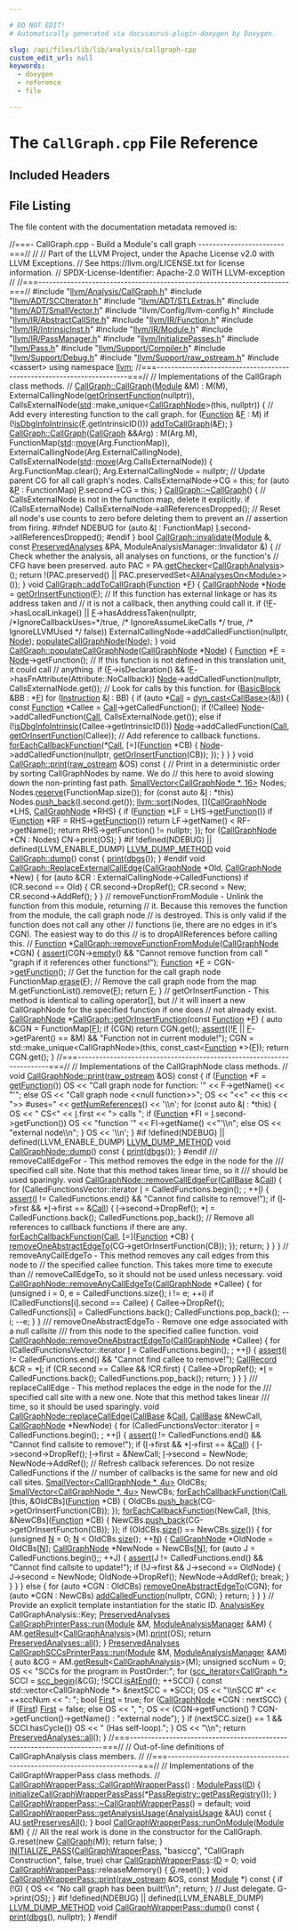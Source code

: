 ```yaml
---

# DO NOT EDIT!
# Automatically generated via docusaurus-plugin-doxygen by Doxygen.

slug: /api/files/lib/lib/analysis/callgraph-cpp
custom_edit_url: null
keywords:
  - doxygen
  - reference
  - file

---
```





# The `CallGraph.cpp` File Reference

<DoxygenPage pluginConfig={pluginConfig}>



## Included Headers

<IncludesList>
<IncludesListItem
  filePath="llvm/Analysis/CallGraph.h"
  permalink="/docs/api/files/include/include/llvm/include/llvm/analysis/callgraph-h"
  isLocal="true" />
<IncludesListItem
  filePath="llvm/ADT/SCCIterator.h"
  permalink="/docs/api/files/include/include/llvm/include/llvm/adt/scciterator-h"
  isLocal="true" />
<IncludesListItem
  filePath="llvm/ADT/STLExtras.h"
  permalink="/docs/api/files/include/include/llvm/include/llvm/adt/stlextras-h"
  isLocal="true" />
<IncludesListItem
  filePath="llvm/ADT/SmallVector.h"
  permalink="/docs/api/files/include/include/llvm/include/llvm/adt/smallvector-h"
  isLocal="true" />
<IncludesListItem
  filePath="llvm/Config/llvm-config.h"
  permalink=""
  isLocal="true" />
<IncludesListItem
  filePath="llvm/IR/AbstractCallSite.h"
  permalink="/docs/api/files/include/include/llvm/include/llvm/ir/abstractcallsite-h"
  isLocal="true" />
<IncludesListItem
  filePath="llvm/IR/Function.h"
  permalink="/docs/api/files/include/include/llvm/include/llvm/ir/function-h"
  isLocal="true" />
<IncludesListItem
  filePath="llvm/IR/IntrinsicInst.h"
  permalink="/docs/api/files/include/include/llvm/include/llvm/ir/intrinsicinst-h"
  isLocal="true" />
<IncludesListItem
  filePath="llvm/IR/Module.h"
  permalink="/docs/api/files/include/include/llvm/include/llvm/ir/module-h"
  isLocal="true" />
<IncludesListItem
  filePath="llvm/IR/PassManager.h"
  permalink="/docs/api/files/include/include/llvm/include/llvm/ir/passmanager-h"
  isLocal="true" />
<IncludesListItem
  filePath="llvm/InitializePasses.h"
  permalink="/docs/api/files/include/include/llvm/initializepasses-h"
  isLocal="true" />
<IncludesListItem
  filePath="llvm/Pass.h"
  permalink="/docs/api/files/include/include/llvm/pass-h"
  isLocal="true" />
<IncludesListItem
  filePath="llvm/Support/Compiler.h"
  permalink="/docs/api/files/include/include/llvm/include/llvm/support/compiler-h"
  isLocal="true" />
<IncludesListItem
  filePath="llvm/Support/Debug.h"
  permalink="/docs/api/files/include/include/llvm/include/llvm/support/debug-h"
  isLocal="true" />
<IncludesListItem
  filePath="llvm/Support/raw_ostream.h"
  permalink="/docs/api/files/include/include/llvm/include/llvm/support/raw-ostream-h"
  isLocal="true" />
<IncludesListItem
  filePath="cassert"
  permalink=""
  isLocal="false" />
</IncludesList>


## File Listing

The file content with the documentation metadata removed is:

<ProgramListing>

<Link id="l00001" /><CodeLine lineNumber="1"><Highlight kind="comment">//===- CallGraph.cpp - Build a Module&#39;s call graph ------------------------===//</Highlight><Highlight kind="normal"></Highlight></CodeLine>
<Link id="l00002" /><CodeLine lineNumber="2"><Highlight kind="normal"></Highlight><Highlight kind="comment">//</Highlight><Highlight kind="normal"></Highlight></CodeLine>
<Link id="l00003" /><CodeLine lineNumber="3"><Highlight kind="normal"></Highlight><Highlight kind="comment">// Part of the LLVM Project, under the Apache License v2.0 with LLVM Exceptions.</Highlight><Highlight kind="normal"></Highlight></CodeLine>
<Link id="l00004" /><CodeLine lineNumber="4"><Highlight kind="normal"></Highlight><Highlight kind="comment">// See https://llvm.org/LICENSE.txt for license information.</Highlight><Highlight kind="normal"></Highlight></CodeLine>
<Link id="l00005" /><CodeLine lineNumber="5"><Highlight kind="normal"></Highlight><Highlight kind="comment">// SPDX-License-Identifier: Apache-2.0 WITH LLVM-exception</Highlight><Highlight kind="normal"></Highlight></CodeLine>
<Link id="l00006" /><CodeLine lineNumber="6"><Highlight kind="normal"></Highlight><Highlight kind="comment">//</Highlight><Highlight kind="normal"></Highlight></CodeLine>
<Link id="l00007" /><CodeLine lineNumber="7"><Highlight kind="normal"></Highlight><Highlight kind="comment">//===----------------------------------------------------------------------===//</Highlight><Highlight kind="normal"></Highlight></CodeLine>
<Link id="l00008" /><CodeLine lineNumber="8"><Highlight kind="normal"></Highlight></CodeLine>
<Link id="l00009" /><CodeLine lineNumber="9"><Highlight kind="normal"></Highlight><Highlight kind="preprocessor">#include &quot;<a href="/docs/api/files/include/include/llvm/include/llvm/analysis/callgraph-h">llvm/Analysis/CallGraph.h</a>&quot;</Highlight><Highlight kind="normal"></Highlight></CodeLine>
<Link id="l00010" /><CodeLine lineNumber="10"><Highlight kind="normal"></Highlight><Highlight kind="preprocessor">#include &quot;<a href="/docs/api/files/include/include/llvm/include/llvm/adt/scciterator-h">llvm/ADT/SCCIterator.h</a>&quot;</Highlight><Highlight kind="normal"></Highlight></CodeLine>
<Link id="l00011" /><CodeLine lineNumber="11"><Highlight kind="normal"></Highlight><Highlight kind="preprocessor">#include &quot;<a href="/docs/api/files/include/include/llvm/include/llvm/adt/stlextras-h">llvm/ADT/STLExtras.h</a>&quot;</Highlight><Highlight kind="normal"></Highlight></CodeLine>
<Link id="l00012" /><CodeLine lineNumber="12"><Highlight kind="normal"></Highlight><Highlight kind="preprocessor">#include &quot;<a href="/docs/api/files/include/include/llvm/include/llvm/adt/smallvector-h">llvm/ADT/SmallVector.h</a>&quot;</Highlight><Highlight kind="normal"></Highlight></CodeLine>
<Link id="l00013" /><CodeLine lineNumber="13"><Highlight kind="normal"></Highlight><Highlight kind="preprocessor">#include &quot;llvm/Config/llvm-config.h&quot;</Highlight><Highlight kind="normal"></Highlight></CodeLine>
<Link id="l00014" /><CodeLine lineNumber="14"><Highlight kind="normal"></Highlight><Highlight kind="preprocessor">#include &quot;<a href="/docs/api/files/include/include/llvm/include/llvm/ir/abstractcallsite-h">llvm/IR/AbstractCallSite.h</a>&quot;</Highlight><Highlight kind="normal"></Highlight></CodeLine>
<Link id="l00015" /><CodeLine lineNumber="15"><Highlight kind="normal"></Highlight><Highlight kind="preprocessor">#include &quot;<a href="/docs/api/files/include/include/llvm/include/llvm/ir/function-h">llvm/IR/Function.h</a>&quot;</Highlight><Highlight kind="normal"></Highlight></CodeLine>
<Link id="l00016" /><CodeLine lineNumber="16"><Highlight kind="normal"></Highlight><Highlight kind="preprocessor">#include &quot;<a href="/docs/api/files/include/include/llvm/include/llvm/ir/intrinsicinst-h">llvm/IR/IntrinsicInst.h</a>&quot;</Highlight><Highlight kind="normal"></Highlight></CodeLine>
<Link id="l00017" /><CodeLine lineNumber="17"><Highlight kind="normal"></Highlight><Highlight kind="preprocessor">#include &quot;<a href="/docs/api/files/include/include/llvm/include/llvm/ir/module-h">llvm/IR/Module.h</a>&quot;</Highlight><Highlight kind="normal"></Highlight></CodeLine>
<Link id="l00018" /><CodeLine lineNumber="18"><Highlight kind="normal"></Highlight><Highlight kind="preprocessor">#include &quot;<a href="/docs/api/files/include/include/llvm/include/llvm/ir/passmanager-h">llvm/IR/PassManager.h</a>&quot;</Highlight><Highlight kind="normal"></Highlight></CodeLine>
<Link id="l00019" /><CodeLine lineNumber="19"><Highlight kind="normal"></Highlight><Highlight kind="preprocessor">#include &quot;<a href="/docs/api/files/include/include/llvm/initializepasses-h">llvm/InitializePasses.h</a>&quot;</Highlight><Highlight kind="normal"></Highlight></CodeLine>
<Link id="l00020" /><CodeLine lineNumber="20"><Highlight kind="normal"></Highlight><Highlight kind="preprocessor">#include &quot;<a href="/docs/api/files/include/include/llvm/pass-h">llvm/Pass.h</a>&quot;</Highlight><Highlight kind="normal"></Highlight></CodeLine>
<Link id="l00021" /><CodeLine lineNumber="21"><Highlight kind="normal"></Highlight><Highlight kind="preprocessor">#include &quot;<a href="/docs/api/files/include/include/llvm/include/llvm/support/compiler-h">llvm/Support/Compiler.h</a>&quot;</Highlight><Highlight kind="normal"></Highlight></CodeLine>
<Link id="l00022" /><CodeLine lineNumber="22"><Highlight kind="normal"></Highlight><Highlight kind="preprocessor">#include &quot;<a href="/docs/api/files/include/include/llvm/include/llvm/support/debug-h">llvm/Support/Debug.h</a>&quot;</Highlight><Highlight kind="normal"></Highlight></CodeLine>
<Link id="l00023" /><CodeLine lineNumber="23"><Highlight kind="normal"></Highlight><Highlight kind="preprocessor">#include &quot;<a href="/docs/api/files/include/include/llvm/include/llvm/support/raw-ostream-h">llvm/Support/raw&#95;ostream.h</a>&quot;</Highlight><Highlight kind="normal"></Highlight></CodeLine>
<Link id="l00024" /><CodeLine lineNumber="24"><Highlight kind="normal"></Highlight><Highlight kind="preprocessor">#include &lt;cassert&gt;</Highlight><Highlight kind="normal"></Highlight></CodeLine>
<Link id="l00025" /><CodeLine lineNumber="25"><Highlight kind="normal"></Highlight></CodeLine>
<Link id="l00026" /><CodeLine lineNumber="26"><Highlight kind="normal"></Highlight><Highlight kind="keyword">using namespace </Highlight><Highlight kind="normal"><a href="/docs/api/namespaces/llvm">llvm</a>;</Highlight></CodeLine>
<Link id="l00027" /><CodeLine lineNumber="27"><Highlight kind="normal"></Highlight></CodeLine>
<Link id="l00028" /><CodeLine lineNumber="28"><Highlight kind="normal"></Highlight><Highlight kind="comment">//===----------------------------------------------------------------------===//</Highlight><Highlight kind="normal"></Highlight></CodeLine>
<Link id="l00029" /><CodeLine lineNumber="29"><Highlight kind="normal"></Highlight><Highlight kind="comment">// Implementations of the CallGraph class methods.</Highlight><Highlight kind="normal"></Highlight></CodeLine>
<Link id="l00030" /><CodeLine lineNumber="30"><Highlight kind="normal"></Highlight><Highlight kind="comment">//</Highlight><Highlight kind="normal"></Highlight></CodeLine>
<Link id="l00031" /><CodeLine lineNumber="31"><Highlight kind="normal"></Highlight></CodeLine>
<Link id="l00032" /><CodeLine lineNumber="32" lineLink="/docs/api/classes/llvm/callgraph/#aea64fa4d98ef692a8295cafd6c909b39"><Highlight kind="normal"><a href="/docs/api/classes/llvm/callgraph/#aea64fa4d98ef692a8295cafd6c909b39">CallGraph::CallGraph</a>(<a href="/docs/api/classes/llvm/module">Module</a> &amp;M)</Highlight></CodeLine>
<Link id="l00033" /><CodeLine lineNumber="33"><Highlight kind="normal">    : M(M), ExternalCallingNode(<a href="/docs/api/classes/llvm/callgraph/#a91eed9199c5b0e56a1fc1f3487431c9c">getOrInsertFunction</a>(nullptr)),</Highlight></CodeLine>
<Link id="l00034" /><CodeLine lineNumber="34"><Highlight kind="normal">      CallsExternalNode(<a href="/docs/api/namespaces/std">std</a>::make&#95;unique&lt;<a href="/docs/api/classes/llvm/callgraphnode">CallGraphNode</a>&gt;(this, nullptr)) &#123;</Highlight></CodeLine>
<Link id="l00035" /><CodeLine lineNumber="35"><Highlight kind="normal">  </Highlight><Highlight kind="comment">// Add every interesting function to the call graph.</Highlight><Highlight kind="normal"></Highlight></CodeLine>
<Link id="l00036" /><CodeLine lineNumber="36"><Highlight kind="normal">  </Highlight><Highlight kind="keywordflow">for</Highlight><Highlight kind="normal"> (<a href="/docs/api/classes/llvm/function">Function</a> &amp;<a href="/docs/api/files/lib/lib/support/md5-cpp/#a96d73bbd7af15cb1fc38c3f4a3bd82e9">F</a> : M)</Highlight></CodeLine>
<Link id="l00037" /><CodeLine lineNumber="37"><Highlight kind="normal">    </Highlight><Highlight kind="keywordflow">if</Highlight><Highlight kind="normal"> (!<a href="/docs/api/namespaces/llvm/#a73d11a138c9386cfbf4cc6ae5368e001">isDbgInfoIntrinsic</a>(<a href="/docs/api/files/lib/lib/support/md5-cpp/#a96d73bbd7af15cb1fc38c3f4a3bd82e9">F</a>.getIntrinsicID()))</Highlight></CodeLine>
<Link id="l00038" /><CodeLine lineNumber="38"><Highlight kind="normal">      <a href="/docs/api/classes/llvm/callgraph/#a87c8c41cb23ce1fd4f890daea132235e">addToCallGraph</a>(&amp;<a href="/docs/api/files/lib/lib/support/md5-cpp/#a96d73bbd7af15cb1fc38c3f4a3bd82e9">F</a>);</Highlight></CodeLine>
<Link id="l00039" /><CodeLine lineNumber="39"><Highlight kind="normal">&#125;</Highlight></CodeLine>
<Link id="l00040" /><CodeLine lineNumber="40"><Highlight kind="normal"></Highlight></CodeLine>
<Link id="l00041" /><CodeLine lineNumber="41" lineLink="/docs/api/classes/llvm/callgraph/#a6ea19ddab9e23e24bd9e5490c662d628"><Highlight kind="normal"><a href="/docs/api/classes/llvm/callgraph/#aea64fa4d98ef692a8295cafd6c909b39">CallGraph::CallGraph</a>(<a href="/docs/api/classes/llvm/callgraph/#aea64fa4d98ef692a8295cafd6c909b39">CallGraph</a> &amp;&amp;Arg)</Highlight></CodeLine>
<Link id="l00042" /><CodeLine lineNumber="42"><Highlight kind="normal">    : M(Arg.M), FunctionMap(<a href="/docs/api/namespaces/std">std</a>::<a href="/docs/api/namespaces/llvm/#abfc9c7ecf70f66901e439f7c04ef3dbb">move</a>(Arg.FunctionMap)),</Highlight></CodeLine>
<Link id="l00043" /><CodeLine lineNumber="43"><Highlight kind="normal">      ExternalCallingNode(Arg.ExternalCallingNode),</Highlight></CodeLine>
<Link id="l00044" /><CodeLine lineNumber="44"><Highlight kind="normal">      CallsExternalNode(<a href="/docs/api/namespaces/std">std</a>::<a href="/docs/api/namespaces/llvm/#abfc9c7ecf70f66901e439f7c04ef3dbb">move</a>(Arg.CallsExternalNode)) &#123;</Highlight></CodeLine>
<Link id="l00045" /><CodeLine lineNumber="45"><Highlight kind="normal">  Arg.FunctionMap.clear();</Highlight></CodeLine>
<Link id="l00046" /><CodeLine lineNumber="46"><Highlight kind="normal">  Arg.ExternalCallingNode = </Highlight><Highlight kind="keyword">nullptr</Highlight><Highlight kind="normal">;</Highlight></CodeLine>
<Link id="l00047" /><CodeLine lineNumber="47"><Highlight kind="normal"></Highlight></CodeLine>
<Link id="l00048" /><CodeLine lineNumber="48"><Highlight kind="normal">  </Highlight><Highlight kind="comment">// Update parent CG for all call graph&#39;s nodes.</Highlight><Highlight kind="normal"></Highlight></CodeLine>
<Link id="l00049" /><CodeLine lineNumber="49"><Highlight kind="normal">  CallsExternalNode-&gt;CG = </Highlight><Highlight kind="keyword">this</Highlight><Highlight kind="normal">;</Highlight></CodeLine>
<Link id="l00050" /><CodeLine lineNumber="50"><Highlight kind="normal">  </Highlight><Highlight kind="keywordflow">for</Highlight><Highlight kind="normal"> (</Highlight><Highlight kind="keyword">auto</Highlight><Highlight kind="normal"> &amp;<a href="/docs/api/files/lib/lib/option/option-cpp/#a04665169063c8ca1f2ea96c27fc7c2b2">P</a> : FunctionMap)</Highlight></CodeLine>
<Link id="l00051" /><CodeLine lineNumber="51"><Highlight kind="normal">    <a href="/docs/api/files/lib/lib/option/option-cpp/#a04665169063c8ca1f2ea96c27fc7c2b2">P</a>.second-&gt;CG = </Highlight><Highlight kind="keyword">this</Highlight><Highlight kind="normal">;</Highlight></CodeLine>
<Link id="l00052" /><CodeLine lineNumber="52"><Highlight kind="normal">&#125;</Highlight></CodeLine>
<Link id="l00053" /><CodeLine lineNumber="53"><Highlight kind="normal"></Highlight></CodeLine>
<Link id="l00054" /><CodeLine lineNumber="54" lineLink="/docs/api/classes/llvm/callgraph/#a7714337a3d1ff0cf280e803484154243"><Highlight kind="normal"><a href="/docs/api/classes/llvm/callgraph/#a7714337a3d1ff0cf280e803484154243">CallGraph::~CallGraph</a>() &#123;</Highlight></CodeLine>
<Link id="l00055" /><CodeLine lineNumber="55"><Highlight kind="normal">  </Highlight><Highlight kind="comment">// CallsExternalNode is not in the function map, delete it explicitly.</Highlight><Highlight kind="normal"></Highlight></CodeLine>
<Link id="l00056" /><CodeLine lineNumber="56"><Highlight kind="normal">  </Highlight><Highlight kind="keywordflow">if</Highlight><Highlight kind="normal"> (CallsExternalNode)</Highlight></CodeLine>
<Link id="l00057" /><CodeLine lineNumber="57"><Highlight kind="normal">    CallsExternalNode-&gt;allReferencesDropped();</Highlight></CodeLine>
<Link id="l00058" /><CodeLine lineNumber="58"><Highlight kind="normal"></Highlight></CodeLine>
<Link id="l00059" /><CodeLine lineNumber="59"><Highlight kind="normal"></Highlight><Highlight kind="comment">// Reset all node&#39;s use counts to zero before deleting them to prevent an</Highlight><Highlight kind="normal"></Highlight></CodeLine>
<Link id="l00060" /><CodeLine lineNumber="60"><Highlight kind="normal"></Highlight><Highlight kind="comment">// assertion from firing.</Highlight><Highlight kind="normal"></Highlight></CodeLine>
<Link id="l00061" /><CodeLine lineNumber="61"><Highlight kind="normal"></Highlight><Highlight kind="preprocessor">#ifndef NDEBUG</Highlight><Highlight kind="normal"></Highlight></CodeLine>
<Link id="l00062" /><CodeLine lineNumber="62"><Highlight kind="normal">  </Highlight><Highlight kind="keywordflow">for</Highlight><Highlight kind="normal"> (</Highlight><Highlight kind="keyword">auto</Highlight><Highlight kind="normal"> &amp;<a href="/docs/api/files/lib/lib/support/md5-cpp/#ac0eafdc9ee161b71e7af98af736952fd">I</a> : FunctionMap)</Highlight></CodeLine>
<Link id="l00063" /><CodeLine lineNumber="63"><Highlight kind="normal">    <a href="/docs/api/files/lib/lib/support/md5-cpp/#ac0eafdc9ee161b71e7af98af736952fd">I</a>.second-&gt;allReferencesDropped();</Highlight></CodeLine>
<Link id="l00064" /><CodeLine lineNumber="64"><Highlight kind="normal"></Highlight><Highlight kind="preprocessor">#endif</Highlight><Highlight kind="normal"></Highlight></CodeLine>
<Link id="l00065" /><CodeLine lineNumber="65"><Highlight kind="normal">&#125;</Highlight></CodeLine>
<Link id="l00066" /><CodeLine lineNumber="66"><Highlight kind="normal"></Highlight></CodeLine>
<Link id="l00067" /><CodeLine lineNumber="67" lineLink="/docs/api/classes/llvm/callgraph/#aafd0f61134b8387fbc0eb555142ad377"><Highlight kind="normal"></Highlight><Highlight kind="keywordtype">bool</Highlight><Highlight kind="normal"> <a href="/docs/api/classes/llvm/callgraph/#aafd0f61134b8387fbc0eb555142ad377">CallGraph::invalidate</a>(<a href="/docs/api/classes/llvm/module">Module</a> &amp;, </Highlight><Highlight kind="keyword">const</Highlight><Highlight kind="normal"> <a href="/docs/api/classes/llvm/preservedanalyses">PreservedAnalyses</a> &amp;PA,</Highlight></CodeLine>
<Link id="l00068" /><CodeLine lineNumber="68"><Highlight kind="normal">                           ModuleAnalysisManager::Invalidator &amp;) &#123;</Highlight></CodeLine>
<Link id="l00069" /><CodeLine lineNumber="69"><Highlight kind="normal">  </Highlight><Highlight kind="comment">// Check whether the analysis, all analyses on functions, or the function&#39;s</Highlight><Highlight kind="normal"></Highlight></CodeLine>
<Link id="l00070" /><CodeLine lineNumber="70"><Highlight kind="normal">  </Highlight><Highlight kind="comment">// CFG have been preserved.</Highlight><Highlight kind="normal"></Highlight></CodeLine>
<Link id="l00071" /><CodeLine lineNumber="71"><Highlight kind="normal">  </Highlight><Highlight kind="keyword">auto</Highlight><Highlight kind="normal"> PAC = PA.<a href="/docs/api/classes/llvm/preservedanalyses/#aa7a1b769f9c57010cc41d9c3bb9d39c6">getChecker</a>&lt;<a href="/docs/api/classes/llvm/callgraphanalysis">CallGraphAnalysis</a>&gt;();</Highlight></CodeLine>
<Link id="l00072" /><CodeLine lineNumber="72"><Highlight kind="normal">  </Highlight><Highlight kind="keywordflow">return</Highlight><Highlight kind="normal"> !(PAC.preserved() || PAC.preservedSet&lt;<a href="/docs/api/classes/llvm/allanalyseson">AllAnalysesOn&lt;Module&gt;</a>&gt;());</Highlight></CodeLine>
<Link id="l00073" /><CodeLine lineNumber="73"><Highlight kind="normal">&#125;</Highlight></CodeLine>
<Link id="l00074" /><CodeLine lineNumber="74"><Highlight kind="normal"></Highlight></CodeLine>
<Link id="l00075" /><CodeLine lineNumber="75" lineLink="/docs/api/classes/llvm/callgraph/#a87c8c41cb23ce1fd4f890daea132235e"><Highlight kind="normal"></Highlight><Highlight kind="keywordtype">void</Highlight><Highlight kind="normal"> <a href="/docs/api/classes/llvm/callgraph/#a87c8c41cb23ce1fd4f890daea132235e">CallGraph::addToCallGraph</a>(<a href="/docs/api/classes/llvm/function">Function</a> &#42;<a href="/docs/api/files/lib/lib/support/md5-cpp/#a96d73bbd7af15cb1fc38c3f4a3bd82e9">F</a>) &#123;</Highlight></CodeLine>
<Link id="l00076" /><CodeLine lineNumber="76"><Highlight kind="normal">  <a href="/docs/api/classes/llvm/callgraphnode">CallGraphNode</a> &#42;<a href="/docs/api/classes/node">Node</a> = <a href="/docs/api/classes/llvm/callgraph/#a91eed9199c5b0e56a1fc1f3487431c9c">getOrInsertFunction</a>(<a href="/docs/api/files/lib/lib/support/md5-cpp/#a96d73bbd7af15cb1fc38c3f4a3bd82e9">F</a>);</Highlight></CodeLine>
<Link id="l00077" /><CodeLine lineNumber="77"><Highlight kind="normal"></Highlight></CodeLine>
<Link id="l00078" /><CodeLine lineNumber="78"><Highlight kind="normal">  </Highlight><Highlight kind="comment">// If this function has external linkage or has its address taken and</Highlight><Highlight kind="normal"></Highlight></CodeLine>
<Link id="l00079" /><CodeLine lineNumber="79"><Highlight kind="normal">  </Highlight><Highlight kind="comment">// it is not a callback, then anything could call it.</Highlight><Highlight kind="normal"></Highlight></CodeLine>
<Link id="l00080" /><CodeLine lineNumber="80"><Highlight kind="normal">  </Highlight><Highlight kind="keywordflow">if</Highlight><Highlight kind="normal"> (!<a href="/docs/api/files/lib/lib/support/md5-cpp/#a96d73bbd7af15cb1fc38c3f4a3bd82e9">F</a>-&gt;hasLocalLinkage() ||</Highlight></CodeLine>
<Link id="l00081" /><CodeLine lineNumber="81"><Highlight kind="normal">      <a href="/docs/api/files/lib/lib/support/md5-cpp/#a96d73bbd7af15cb1fc38c3f4a3bd82e9">F</a>-&gt;hasAddressTaken(</Highlight><Highlight kind="keyword">nullptr</Highlight><Highlight kind="normal">, </Highlight><Highlight kind="comment">/&#42;IgnoreCallbackUses=&#42;/</Highlight><Highlight kind="keyword">true</Highlight><Highlight kind="normal">,</Highlight></CodeLine>
<Link id="l00082" /><CodeLine lineNumber="82"><Highlight kind="normal">                         </Highlight><Highlight kind="comment">/&#42; IgnoreAssumeLikeCalls &#42;/</Highlight><Highlight kind="normal"> </Highlight><Highlight kind="keyword">true</Highlight><Highlight kind="normal">,</Highlight></CodeLine>
<Link id="l00083" /><CodeLine lineNumber="83"><Highlight kind="normal">                         </Highlight><Highlight kind="comment">/&#42; IgnoreLLVMUsed &#42;/</Highlight><Highlight kind="normal"> </Highlight><Highlight kind="keyword">false</Highlight><Highlight kind="normal">))</Highlight></CodeLine>
<Link id="l00084" /><CodeLine lineNumber="84"><Highlight kind="normal">    ExternalCallingNode-&gt;addCalledFunction(</Highlight><Highlight kind="keyword">nullptr</Highlight><Highlight kind="normal">, <a href="/docs/api/classes/node">Node</a>);</Highlight></CodeLine>
<Link id="l00085" /><CodeLine lineNumber="85"><Highlight kind="normal"></Highlight></CodeLine>
<Link id="l00086" /><CodeLine lineNumber="86"><Highlight kind="normal">  <a href="/docs/api/classes/llvm/callgraph/#a6bfb7a1d16a4e74c64e5fc59d18b06f5">populateCallGraphNode</a>(<a href="/docs/api/classes/node">Node</a>);</Highlight></CodeLine>
<Link id="l00087" /><CodeLine lineNumber="87"><Highlight kind="normal">&#125;</Highlight></CodeLine>
<Link id="l00088" /><CodeLine lineNumber="88"><Highlight kind="normal"></Highlight></CodeLine>
<Link id="l00089" /><CodeLine lineNumber="89" lineLink="/docs/api/classes/llvm/callgraph/#a6bfb7a1d16a4e74c64e5fc59d18b06f5"><Highlight kind="normal"></Highlight><Highlight kind="keywordtype">void</Highlight><Highlight kind="normal"> <a href="/docs/api/classes/llvm/callgraph/#a6bfb7a1d16a4e74c64e5fc59d18b06f5">CallGraph::populateCallGraphNode</a>(<a href="/docs/api/classes/llvm/callgraphnode">CallGraphNode</a> &#42;<a href="/docs/api/classes/node">Node</a>) &#123;</Highlight></CodeLine>
<Link id="l00090" /><CodeLine lineNumber="90"><Highlight kind="normal">  <a href="/docs/api/classes/llvm/function">Function</a> &#42;<a href="/docs/api/files/lib/lib/support/md5-cpp/#a96d73bbd7af15cb1fc38c3f4a3bd82e9">F</a> = <a href="/docs/api/classes/node">Node</a>-&gt;getFunction();</Highlight></CodeLine>
<Link id="l00091" /><CodeLine lineNumber="91"><Highlight kind="normal"></Highlight></CodeLine>
<Link id="l00092" /><CodeLine lineNumber="92"><Highlight kind="normal">  </Highlight><Highlight kind="comment">// If this function is not defined in this translation unit, it could call</Highlight><Highlight kind="normal"></Highlight></CodeLine>
<Link id="l00093" /><CodeLine lineNumber="93"><Highlight kind="normal">  </Highlight><Highlight kind="comment">// anything.</Highlight><Highlight kind="normal"></Highlight></CodeLine>
<Link id="l00094" /><CodeLine lineNumber="94"><Highlight kind="normal">  </Highlight><Highlight kind="keywordflow">if</Highlight><Highlight kind="normal"> (<a href="/docs/api/files/lib/lib/support/md5-cpp/#a96d73bbd7af15cb1fc38c3f4a3bd82e9">F</a>-&gt;isDeclaration() &amp;&amp; !<a href="/docs/api/files/lib/lib/support/md5-cpp/#a96d73bbd7af15cb1fc38c3f4a3bd82e9">F</a>-&gt;hasFnAttribute(Attribute::NoCallback))</Highlight></CodeLine>
<Link id="l00095" /><CodeLine lineNumber="95"><Highlight kind="normal">    <a href="/docs/api/classes/node">Node</a>-&gt;addCalledFunction(</Highlight><Highlight kind="keyword">nullptr</Highlight><Highlight kind="normal">, CallsExternalNode.get());</Highlight></CodeLine>
<Link id="l00096" /><CodeLine lineNumber="96"><Highlight kind="normal"></Highlight></CodeLine>
<Link id="l00097" /><CodeLine lineNumber="97"><Highlight kind="normal">  </Highlight><Highlight kind="comment">// Look for calls by this function.</Highlight><Highlight kind="normal"></Highlight></CodeLine>
<Link id="l00098" /><CodeLine lineNumber="98"><Highlight kind="normal">  </Highlight><Highlight kind="keywordflow">for</Highlight><Highlight kind="normal"> (<a href="/docs/api/classes/llvm/basicblock">BasicBlock</a> &amp;BB : &#42;<a href="/docs/api/files/lib/lib/support/md5-cpp/#a96d73bbd7af15cb1fc38c3f4a3bd82e9">F</a>)</Highlight></CodeLine>
<Link id="l00099" /><CodeLine lineNumber="99"><Highlight kind="normal">    </Highlight><Highlight kind="keywordflow">for</Highlight><Highlight kind="normal"> (<a href="/docs/api/classes/llvm/instruction">Instruction</a> &amp;<a href="/docs/api/files/lib/lib/support/md5-cpp/#ac0eafdc9ee161b71e7af98af736952fd">I</a> : BB) &#123;</Highlight></CodeLine>
<Link id="l00100" /><CodeLine lineNumber="100"><Highlight kind="normal">      </Highlight><Highlight kind="keywordflow">if</Highlight><Highlight kind="normal"> (</Highlight><Highlight kind="keyword">auto</Highlight><Highlight kind="normal"> &#42;<a href="/docs/api/groups/arcopt/#ga9c9cf6ad55eb23d77d083a184e416c09">Call</a> = <a href="/docs/api/namespaces/llvm/#a22eeee01734061ac1b31ccd994c49eef">dyn&#95;cast&lt;CallBase&gt;</a>(&amp;<a href="/docs/api/files/lib/lib/support/md5-cpp/#ac0eafdc9ee161b71e7af98af736952fd">I</a>)) &#123;</Highlight></CodeLine>
<Link id="l00101" /><CodeLine lineNumber="101"><Highlight kind="normal">        </Highlight><Highlight kind="keyword">const</Highlight><Highlight kind="normal"> <a href="/docs/api/classes/llvm/function">Function</a> &#42;Callee = <a href="/docs/api/groups/arcopt/#ga9c9cf6ad55eb23d77d083a184e416c09">Call</a>-&gt;getCalledFunction();</Highlight></CodeLine>
<Link id="l00102" /><CodeLine lineNumber="102"><Highlight kind="normal">        </Highlight><Highlight kind="keywordflow">if</Highlight><Highlight kind="normal"> (!Callee)</Highlight></CodeLine>
<Link id="l00103" /><CodeLine lineNumber="103"><Highlight kind="normal">          <a href="/docs/api/classes/node">Node</a>-&gt;addCalledFunction(<a href="/docs/api/groups/arcopt/#ga9c9cf6ad55eb23d77d083a184e416c09">Call</a>, CallsExternalNode.get());</Highlight></CodeLine>
<Link id="l00104" /><CodeLine lineNumber="104"><Highlight kind="normal">        </Highlight><Highlight kind="keywordflow">else</Highlight><Highlight kind="normal"> </Highlight><Highlight kind="keywordflow">if</Highlight><Highlight kind="normal"> (!<a href="/docs/api/namespaces/llvm/#a73d11a138c9386cfbf4cc6ae5368e001">isDbgInfoIntrinsic</a>(Callee-&gt;getIntrinsicID()))</Highlight></CodeLine>
<Link id="l00105" /><CodeLine lineNumber="105"><Highlight kind="normal">          <a href="/docs/api/classes/node">Node</a>-&gt;addCalledFunction(<a href="/docs/api/groups/arcopt/#ga9c9cf6ad55eb23d77d083a184e416c09">Call</a>, <a href="/docs/api/classes/llvm/callgraph/#a91eed9199c5b0e56a1fc1f3487431c9c">getOrInsertFunction</a>(Callee));</Highlight></CodeLine>
<Link id="l00106" /><CodeLine lineNumber="106"><Highlight kind="normal"></Highlight></CodeLine>
<Link id="l00107" /><CodeLine lineNumber="107"><Highlight kind="normal">        </Highlight><Highlight kind="comment">// Add reference to callback functions.</Highlight><Highlight kind="normal"></Highlight></CodeLine>
<Link id="l00108" /><CodeLine lineNumber="108"><Highlight kind="normal">        <a href="/docs/api/namespaces/llvm/#aa273a7c3463d96e7f545c205ff3b50e3">forEachCallbackFunction</a>(&#42;<a href="/docs/api/groups/arcopt/#ga9c9cf6ad55eb23d77d083a184e416c09">Call</a>, &#91;=&#93;(<a href="/docs/api/classes/llvm/function">Function</a> &#42;CB) &#123;</Highlight></CodeLine>
<Link id="l00109" /><CodeLine lineNumber="109"><Highlight kind="normal">          <a href="/docs/api/classes/node">Node</a>-&gt;addCalledFunction(</Highlight><Highlight kind="keyword">nullptr</Highlight><Highlight kind="normal">, <a href="/docs/api/classes/llvm/callgraph/#a91eed9199c5b0e56a1fc1f3487431c9c">getOrInsertFunction</a>(CB));</Highlight></CodeLine>
<Link id="l00110" /><CodeLine lineNumber="110"><Highlight kind="normal">        &#125;);</Highlight></CodeLine>
<Link id="l00111" /><CodeLine lineNumber="111"><Highlight kind="normal">      &#125;</Highlight></CodeLine>
<Link id="l00112" /><CodeLine lineNumber="112"><Highlight kind="normal">    &#125;</Highlight></CodeLine>
<Link id="l00113" /><CodeLine lineNumber="113"><Highlight kind="normal">&#125;</Highlight></CodeLine>
<Link id="l00114" /><CodeLine lineNumber="114"><Highlight kind="normal"></Highlight></CodeLine>
<Link id="l00115" /><CodeLine lineNumber="115" lineLink="/docs/api/classes/llvm/callgraph/#a1a066faade450399db380381c68e8b32"><Highlight kind="normal"></Highlight><Highlight kind="keywordtype">void</Highlight><Highlight kind="normal"> <a href="/docs/api/classes/llvm/callgraph/#a1a066faade450399db380381c68e8b32">CallGraph::print</a>(<a href="/docs/api/classes/llvm/raw-ostream">raw&#95;ostream</a> &amp;OS)</Highlight><Highlight kind="keyword"> const </Highlight><Highlight kind="normal">&#123;</Highlight></CodeLine>
<Link id="l00116" /><CodeLine lineNumber="116"><Highlight kind="normal">  </Highlight><Highlight kind="comment">// Print in a deterministic order by sorting CallGraphNodes by name.  We do</Highlight><Highlight kind="normal"></Highlight></CodeLine>
<Link id="l00117" /><CodeLine lineNumber="117"><Highlight kind="normal">  </Highlight><Highlight kind="comment">// this here to avoid slowing down the non-printing fast path.</Highlight><Highlight kind="normal"></Highlight></CodeLine>
<Link id="l00118" /><CodeLine lineNumber="118"><Highlight kind="normal"></Highlight></CodeLine>
<Link id="l00119" /><CodeLine lineNumber="119"><Highlight kind="normal">  <a href="/docs/api/classes/llvm/smallvector">SmallVector&lt;CallGraphNode &#42;, 16&gt;</a> Nodes;</Highlight></CodeLine>
<Link id="l00120" /><CodeLine lineNumber="120"><Highlight kind="normal">  Nodes.<a href="/docs/api/classes/llvm/smallvectorimpl/#a499ea32ca1b8d16cedfe01d1e5b08f29">reserve</a>(FunctionMap.size());</Highlight></CodeLine>
<Link id="l00121" /><CodeLine lineNumber="121"><Highlight kind="normal"></Highlight></CodeLine>
<Link id="l00122" /><CodeLine lineNumber="122"><Highlight kind="normal">  </Highlight><Highlight kind="keywordflow">for</Highlight><Highlight kind="normal"> (</Highlight><Highlight kind="keyword">const</Highlight><Highlight kind="normal"> </Highlight><Highlight kind="keyword">auto</Highlight><Highlight kind="normal"> &amp;<a href="/docs/api/files/lib/lib/support/md5-cpp/#ac0eafdc9ee161b71e7af98af736952fd">I</a> : &#42;</Highlight><Highlight kind="keyword">this</Highlight><Highlight kind="normal">)</Highlight></CodeLine>
<Link id="l00123" /><CodeLine lineNumber="123"><Highlight kind="normal">    Nodes.<a href="/docs/api/classes/llvm/smallvectortemplatebase/#af42bfbc067df27c19ee2fc859df58799">push&#95;back</a>(<a href="/docs/api/files/lib/lib/support/md5-cpp/#ac0eafdc9ee161b71e7af98af736952fd">I</a>.second.get());</Highlight></CodeLine>
<Link id="l00124" /><CodeLine lineNumber="124"><Highlight kind="normal"></Highlight></CodeLine>
<Link id="l00125" /><CodeLine lineNumber="125"><Highlight kind="normal">  <a href="/docs/api/namespaces/llvm/#a74cdbd1e4f731e7d7cd83461b8b1de0b">llvm::sort</a>(Nodes, &#91;&#93;(<a href="/docs/api/classes/llvm/callgraphnode">CallGraphNode</a> &#42;LHS, <a href="/docs/api/classes/llvm/callgraphnode">CallGraphNode</a> &#42;RHS) &#123;</Highlight></CodeLine>
<Link id="l00126" /><CodeLine lineNumber="126"><Highlight kind="normal">    </Highlight><Highlight kind="keywordflow">if</Highlight><Highlight kind="normal"> (<a href="/docs/api/classes/llvm/function">Function</a> &#42;LF = LHS-&gt;<a href="/docs/api/classes/llvm/function/#a8743c58384e11cb6228f6f871304ad35">getFunction</a>())</Highlight></CodeLine>
<Link id="l00127" /><CodeLine lineNumber="127"><Highlight kind="normal">      </Highlight><Highlight kind="keywordflow">if</Highlight><Highlight kind="normal"> (<a href="/docs/api/classes/llvm/function">Function</a> &#42;RF = RHS-&gt;<a href="/docs/api/classes/llvm/function/#a8743c58384e11cb6228f6f871304ad35">getFunction</a>())</Highlight></CodeLine>
<Link id="l00128" /><CodeLine lineNumber="128"><Highlight kind="normal">        </Highlight><Highlight kind="keywordflow">return</Highlight><Highlight kind="normal"> LF-&gt;getName() &lt; RF-&gt;getName();</Highlight></CodeLine>
<Link id="l00129" /><CodeLine lineNumber="129"><Highlight kind="normal"></Highlight></CodeLine>
<Link id="l00130" /><CodeLine lineNumber="130"><Highlight kind="normal">    </Highlight><Highlight kind="keywordflow">return</Highlight><Highlight kind="normal"> RHS-&gt;getFunction() != </Highlight><Highlight kind="keyword">nullptr</Highlight><Highlight kind="normal">;</Highlight></CodeLine>
<Link id="l00131" /><CodeLine lineNumber="131"><Highlight kind="normal">  &#125;);</Highlight></CodeLine>
<Link id="l00132" /><CodeLine lineNumber="132"><Highlight kind="normal"></Highlight></CodeLine>
<Link id="l00133" /><CodeLine lineNumber="133"><Highlight kind="normal">  </Highlight><Highlight kind="keywordflow">for</Highlight><Highlight kind="normal"> (<a href="/docs/api/classes/llvm/callgraphnode">CallGraphNode</a> &#42;CN : Nodes)</Highlight></CodeLine>
<Link id="l00134" /><CodeLine lineNumber="134"><Highlight kind="normal">    CN-&gt;print(OS);</Highlight></CodeLine>
<Link id="l00135" /><CodeLine lineNumber="135"><Highlight kind="normal">&#125;</Highlight></CodeLine>
<Link id="l00136" /><CodeLine lineNumber="136"><Highlight kind="normal"></Highlight></CodeLine>
<Link id="l00137" /><CodeLine lineNumber="137"><Highlight kind="normal"></Highlight><Highlight kind="preprocessor">#if !defined(NDEBUG) || defined(LLVM&#95;ENABLE&#95;DUMP)</Highlight><Highlight kind="normal"></Highlight></CodeLine>
<Link id="l00138" /><CodeLine lineNumber="138" lineLink="/docs/api/classes/llvm/callgraph/#a3d20c4438dad4a93f2720a8866bf10d5"><Highlight kind="normal"><a href="/docs/api/files/include/include/llvm/include/llvm/support/compiler-h/#aa863693eef567397d9c292da5bf22d34">LLVM&#95;DUMP&#95;METHOD</a> </Highlight><Highlight kind="keywordtype">void</Highlight><Highlight kind="normal"> <a href="/docs/api/classes/llvm/callgraph/#a3d20c4438dad4a93f2720a8866bf10d5">CallGraph::dump</a>()</Highlight><Highlight kind="keyword"> const </Highlight><Highlight kind="normal">&#123; <a href="/docs/api/classes/llvm/callgraph/#a1a066faade450399db380381c68e8b32">print</a>(<a href="/docs/api/namespaces/llvm/#a7c46c742c31be54870e2038048e6b391">dbgs</a>()); &#125;</Highlight></CodeLine>
<Link id="l00139" /><CodeLine lineNumber="139"><Highlight kind="normal"></Highlight><Highlight kind="preprocessor">#endif</Highlight><Highlight kind="normal"></Highlight></CodeLine>
<Link id="l00140" /><CodeLine lineNumber="140"><Highlight kind="normal"></Highlight></CodeLine>
<Link id="l00141" /><CodeLine lineNumber="141" lineLink="/docs/api/classes/llvm/callgraph/#af68ea42c57e2aa0ba52f29dd6a7da4f3"><Highlight kind="normal"></Highlight><Highlight kind="keywordtype">void</Highlight><Highlight kind="normal"> <a href="/docs/api/classes/llvm/callgraph/#af68ea42c57e2aa0ba52f29dd6a7da4f3">CallGraph::ReplaceExternalCallEdge</a>(<a href="/docs/api/classes/llvm/callgraphnode">CallGraphNode</a> &#42;Old,</Highlight></CodeLine>
<Link id="l00142" /><CodeLine lineNumber="142"><Highlight kind="normal">                                        <a href="/docs/api/classes/llvm/callgraphnode">CallGraphNode</a> &#42;New) &#123;</Highlight></CodeLine>
<Link id="l00143" /><CodeLine lineNumber="143"><Highlight kind="normal">  </Highlight><Highlight kind="keywordflow">for</Highlight><Highlight kind="normal"> (</Highlight><Highlight kind="keyword">auto</Highlight><Highlight kind="normal"> &amp;CR : ExternalCallingNode-&gt;CalledFunctions)</Highlight></CodeLine>
<Link id="l00144" /><CodeLine lineNumber="144"><Highlight kind="normal">    </Highlight><Highlight kind="keywordflow">if</Highlight><Highlight kind="normal"> (CR.second == Old) &#123;</Highlight></CodeLine>
<Link id="l00145" /><CodeLine lineNumber="145"><Highlight kind="normal">      CR.second-&gt;DropRef();</Highlight></CodeLine>
<Link id="l00146" /><CodeLine lineNumber="146"><Highlight kind="normal">      CR.second = New;</Highlight></CodeLine>
<Link id="l00147" /><CodeLine lineNumber="147"><Highlight kind="normal">      CR.second-&gt;AddRef();</Highlight></CodeLine>
<Link id="l00148" /><CodeLine lineNumber="148"><Highlight kind="normal">    &#125;</Highlight></CodeLine>
<Link id="l00149" /><CodeLine lineNumber="149"><Highlight kind="normal">&#125;</Highlight></CodeLine>
<Link id="l00150" /><CodeLine lineNumber="150"><Highlight kind="normal"></Highlight></CodeLine>
<Link id="l00151" /><CodeLine lineNumber="151"><Highlight kind="normal"></Highlight><Highlight kind="comment">// removeFunctionFromModule - Unlink the function from this module, returning</Highlight><Highlight kind="normal"></Highlight></CodeLine>
<Link id="l00152" /><CodeLine lineNumber="152"><Highlight kind="normal"></Highlight><Highlight kind="comment">// it.  Because this removes the function from the module, the call graph node</Highlight><Highlight kind="normal"></Highlight></CodeLine>
<Link id="l00153" /><CodeLine lineNumber="153"><Highlight kind="normal"></Highlight><Highlight kind="comment">// is destroyed.  This is only valid if the function does not call any other</Highlight><Highlight kind="normal"></Highlight></CodeLine>
<Link id="l00154" /><CodeLine lineNumber="154"><Highlight kind="normal"></Highlight><Highlight kind="comment">// functions (ie, there are no edges in it&#39;s CGN).  The easiest way to do this</Highlight><Highlight kind="normal"></Highlight></CodeLine>
<Link id="l00155" /><CodeLine lineNumber="155"><Highlight kind="normal"></Highlight><Highlight kind="comment">// is to dropAllReferences before calling this.</Highlight><Highlight kind="normal"></Highlight></CodeLine>
<Link id="l00156" /><CodeLine lineNumber="156"><Highlight kind="normal"></Highlight><Highlight kind="comment">//</Highlight><Highlight kind="normal"></Highlight></CodeLine>
<Link id="l00157" /><CodeLine lineNumber="157" lineLink="/docs/api/classes/llvm/callgraph/#a10ae28b08e292f846fb954e805e533ce"><Highlight kind="normal"><a href="/docs/api/classes/llvm/function">Function</a> &#42;<a href="/docs/api/classes/llvm/callgraph/#a10ae28b08e292f846fb954e805e533ce">CallGraph::removeFunctionFromModule</a>(<a href="/docs/api/classes/llvm/callgraphnode">CallGraphNode</a> &#42;CGN) &#123;</Highlight></CodeLine>
<Link id="l00158" /><CodeLine lineNumber="158"><Highlight kind="normal">  <a href="/docs/api/files/lib/lib/target/lib/target/amdgpu/silowercontrolflow-cpp/#a4868c5d81c5ccc98c47aeab6244346a0">assert</a>(CGN-&gt;<a href="/docs/api/classes/llvm/callgraphnode/#a4ca2bd9b898b17df1ddaedb6b60323ef">empty</a>() &amp;&amp; </Highlight><Highlight kind="stringliteral">&quot;Cannot remove function from call &quot;</Highlight><Highlight kind="normal"></Highlight></CodeLine>
<Link id="l00159" /><CodeLine lineNumber="159"><Highlight kind="normal">         </Highlight><Highlight kind="stringliteral">&quot;graph if it references other functions!&quot;</Highlight><Highlight kind="normal">);</Highlight></CodeLine>
<Link id="l00160" /><CodeLine lineNumber="160"><Highlight kind="normal">  <a href="/docs/api/classes/llvm/function">Function</a> &#42;<a href="/docs/api/files/lib/lib/support/md5-cpp/#a96d73bbd7af15cb1fc38c3f4a3bd82e9">F</a> = CGN-&gt;<a href="/docs/api/classes/llvm/callgraphnode/#aab57958df49938baa45ec4fb890cebac">getFunction</a>(); </Highlight><Highlight kind="comment">// Get the function for the call graph node</Highlight><Highlight kind="normal"></Highlight></CodeLine>
<Link id="l00161" /><CodeLine lineNumber="161"><Highlight kind="normal">  FunctionMap.<a href="/docs/api/classes/llvm/function/#add1b62fd0110c8c97673ed9a66603f05">erase</a>(<a href="/docs/api/files/lib/lib/support/md5-cpp/#a96d73bbd7af15cb1fc38c3f4a3bd82e9">F</a>);             </Highlight><Highlight kind="comment">// Remove the call graph node from the map</Highlight><Highlight kind="normal"></Highlight></CodeLine>
<Link id="l00162" /><CodeLine lineNumber="162"><Highlight kind="normal"></Highlight></CodeLine>
<Link id="l00163" /><CodeLine lineNumber="163"><Highlight kind="normal">  M.getFunctionList().remove(<a href="/docs/api/files/lib/lib/support/md5-cpp/#a96d73bbd7af15cb1fc38c3f4a3bd82e9">F</a>);</Highlight></CodeLine>
<Link id="l00164" /><CodeLine lineNumber="164"><Highlight kind="normal">  </Highlight><Highlight kind="keywordflow">return</Highlight><Highlight kind="normal"> <a href="/docs/api/files/lib/lib/support/md5-cpp/#a96d73bbd7af15cb1fc38c3f4a3bd82e9">F</a>;</Highlight></CodeLine>
<Link id="l00165" /><CodeLine lineNumber="165"><Highlight kind="normal">&#125;</Highlight></CodeLine>
<Link id="l00166" /><CodeLine lineNumber="166"><Highlight kind="normal"></Highlight></CodeLine>
<Link id="l00167" /><CodeLine lineNumber="167"><Highlight kind="normal"></Highlight><Highlight kind="comment">// getOrInsertFunction - This method is identical to calling operator&#91;&#93;, but</Highlight><Highlight kind="normal"></Highlight></CodeLine>
<Link id="l00168" /><CodeLine lineNumber="168"><Highlight kind="normal"></Highlight><Highlight kind="comment">// it will insert a new CallGraphNode for the specified function if one does</Highlight><Highlight kind="normal"></Highlight></CodeLine>
<Link id="l00169" /><CodeLine lineNumber="169"><Highlight kind="normal"></Highlight><Highlight kind="comment">// not already exist.</Highlight><Highlight kind="normal"></Highlight></CodeLine>
<Link id="l00170" /><CodeLine lineNumber="170" lineLink="/docs/api/classes/llvm/callgraph/#a91eed9199c5b0e56a1fc1f3487431c9c"><Highlight kind="normal"><a href="/docs/api/classes/llvm/callgraphnode">CallGraphNode</a> &#42;<a href="/docs/api/classes/llvm/callgraph/#a91eed9199c5b0e56a1fc1f3487431c9c">CallGraph::getOrInsertFunction</a>(</Highlight><Highlight kind="keyword">const</Highlight><Highlight kind="normal"> <a href="/docs/api/classes/llvm/function">Function</a> &#42;<a href="/docs/api/files/lib/lib/support/md5-cpp/#a96d73bbd7af15cb1fc38c3f4a3bd82e9">F</a>) &#123;</Highlight></CodeLine>
<Link id="l00171" /><CodeLine lineNumber="171"><Highlight kind="normal">  </Highlight><Highlight kind="keyword">auto</Highlight><Highlight kind="normal"> &amp;CGN = FunctionMap&#91;<a href="/docs/api/files/lib/lib/support/md5-cpp/#a96d73bbd7af15cb1fc38c3f4a3bd82e9">F</a>&#93;;</Highlight></CodeLine>
<Link id="l00172" /><CodeLine lineNumber="172"><Highlight kind="normal">  </Highlight><Highlight kind="keywordflow">if</Highlight><Highlight kind="normal"> (CGN)</Highlight></CodeLine>
<Link id="l00173" /><CodeLine lineNumber="173"><Highlight kind="normal">    </Highlight><Highlight kind="keywordflow">return</Highlight><Highlight kind="normal"> CGN.get();</Highlight></CodeLine>
<Link id="l00174" /><CodeLine lineNumber="174"><Highlight kind="normal"></Highlight></CodeLine>
<Link id="l00175" /><CodeLine lineNumber="175"><Highlight kind="normal">  <a href="/docs/api/files/lib/lib/target/lib/target/amdgpu/silowercontrolflow-cpp/#a4868c5d81c5ccc98c47aeab6244346a0">assert</a>((!<a href="/docs/api/files/lib/lib/support/md5-cpp/#a96d73bbd7af15cb1fc38c3f4a3bd82e9">F</a> || <a href="/docs/api/files/lib/lib/support/md5-cpp/#a96d73bbd7af15cb1fc38c3f4a3bd82e9">F</a>-&gt;getParent() == &amp;M) &amp;&amp; </Highlight><Highlight kind="stringliteral">&quot;Function not in current module!&quot;</Highlight><Highlight kind="normal">);</Highlight></CodeLine>
<Link id="l00176" /><CodeLine lineNumber="176"><Highlight kind="normal">  CGN = std::make&#95;unique&lt;CallGraphNode&gt;(</Highlight><Highlight kind="keyword">this</Highlight><Highlight kind="normal">, </Highlight><Highlight kind="keyword">const&#95;cast&lt;</Highlight><Highlight kind="normal"><a href="/docs/api/classes/llvm/function">Function</a> &#42;</Highlight><Highlight kind="keyword">&gt;</Highlight><Highlight kind="normal">(<a href="/docs/api/files/lib/lib/support/md5-cpp/#a96d73bbd7af15cb1fc38c3f4a3bd82e9">F</a>));</Highlight></CodeLine>
<Link id="l00177" /><CodeLine lineNumber="177"><Highlight kind="normal">  </Highlight><Highlight kind="keywordflow">return</Highlight><Highlight kind="normal"> CGN.get();</Highlight></CodeLine>
<Link id="l00178" /><CodeLine lineNumber="178"><Highlight kind="normal">&#125;</Highlight></CodeLine>
<Link id="l00179" /><CodeLine lineNumber="179"><Highlight kind="normal"></Highlight></CodeLine>
<Link id="l00180" /><CodeLine lineNumber="180"><Highlight kind="normal"></Highlight><Highlight kind="comment">//===----------------------------------------------------------------------===//</Highlight><Highlight kind="normal"></Highlight></CodeLine>
<Link id="l00181" /><CodeLine lineNumber="181"><Highlight kind="normal"></Highlight><Highlight kind="comment">// Implementations of the CallGraphNode class methods.</Highlight><Highlight kind="normal"></Highlight></CodeLine>
<Link id="l00182" /><CodeLine lineNumber="182"><Highlight kind="normal"></Highlight><Highlight kind="comment">//</Highlight><Highlight kind="normal"></Highlight></CodeLine>
<Link id="l00183" /><CodeLine lineNumber="183"><Highlight kind="normal"></Highlight></CodeLine>
<Link id="l00184" /><CodeLine lineNumber="184" lineLink="/docs/api/classes/llvm/callgraphnode/#a2dc0148b02abf2b88fd9c80c48cddce0"><Highlight kind="normal"></Highlight><Highlight kind="keywordtype">void</Highlight><Highlight kind="normal"> <a href="/docs/api/classes/llvm/callgraphnode/#a2dc0148b02abf2b88fd9c80c48cddce0">CallGraphNode::print</a>(<a href="/docs/api/classes/llvm/raw-ostream">raw&#95;ostream</a> &amp;OS)</Highlight><Highlight kind="keyword"> const </Highlight><Highlight kind="normal">&#123;</Highlight></CodeLine>
<Link id="l00185" /><CodeLine lineNumber="185"><Highlight kind="normal">  </Highlight><Highlight kind="keywordflow">if</Highlight><Highlight kind="normal"> (<a href="/docs/api/classes/llvm/function">Function</a> &#42;F = <a href="/docs/api/classes/llvm/callgraphnode/#aab57958df49938baa45ec4fb890cebac">getFunction</a>())</Highlight></CodeLine>
<Link id="l00186" /><CodeLine lineNumber="186"><Highlight kind="normal">    OS &lt;&lt; </Highlight><Highlight kind="stringliteral">&quot;Call graph node for function: &#39;&quot;</Highlight><Highlight kind="normal"> &lt;&lt; F-&gt;getName() &lt;&lt; </Highlight><Highlight kind="stringliteral">&quot;&#39;&quot;</Highlight><Highlight kind="normal">;</Highlight></CodeLine>
<Link id="l00187" /><CodeLine lineNumber="187"><Highlight kind="normal">  </Highlight><Highlight kind="keywordflow">else</Highlight><Highlight kind="normal"></Highlight></CodeLine>
<Link id="l00188" /><CodeLine lineNumber="188"><Highlight kind="normal">    OS &lt;&lt; </Highlight><Highlight kind="stringliteral">&quot;Call graph node &lt;&lt;null function&gt;&gt;&quot;</Highlight><Highlight kind="normal">;</Highlight></CodeLine>
<Link id="l00189" /><CodeLine lineNumber="189"><Highlight kind="normal"></Highlight></CodeLine>
<Link id="l00190" /><CodeLine lineNumber="190"><Highlight kind="normal">  OS &lt;&lt; </Highlight><Highlight kind="stringliteral">&quot;&lt;&lt;&quot;</Highlight><Highlight kind="normal"> &lt;&lt; </Highlight><Highlight kind="keyword">this</Highlight><Highlight kind="normal"> &lt;&lt; </Highlight><Highlight kind="stringliteral">&quot;&gt;&gt;  #uses=&quot;</Highlight><Highlight kind="normal"> &lt;&lt; <a href="/docs/api/classes/llvm/callgraphnode/#ac7d600e0d783d8c4f8980bfe9daa6ae7">getNumReferences</a>() &lt;&lt; </Highlight><Highlight kind="charliteral">&#39;\\n&#39;</Highlight><Highlight kind="normal">;</Highlight></CodeLine>
<Link id="l00191" /><CodeLine lineNumber="191"><Highlight kind="normal"></Highlight></CodeLine>
<Link id="l00192" /><CodeLine lineNumber="192"><Highlight kind="normal">  </Highlight><Highlight kind="keywordflow">for</Highlight><Highlight kind="normal"> (</Highlight><Highlight kind="keyword">const</Highlight><Highlight kind="normal"> </Highlight><Highlight kind="keyword">auto</Highlight><Highlight kind="normal"> &amp;<a href="/docs/api/files/lib/lib/support/md5-cpp/#ac0eafdc9ee161b71e7af98af736952fd">I</a> : &#42;</Highlight><Highlight kind="keyword">this</Highlight><Highlight kind="normal">) &#123;</Highlight></CodeLine>
<Link id="l00193" /><CodeLine lineNumber="193"><Highlight kind="normal">    OS &lt;&lt; </Highlight><Highlight kind="stringliteral">&quot;  CS&lt;&quot;</Highlight><Highlight kind="normal"> &lt;&lt; <a href="/docs/api/files/lib/lib/support/md5-cpp/#ac0eafdc9ee161b71e7af98af736952fd">I</a>.first &lt;&lt; </Highlight><Highlight kind="stringliteral">&quot;&gt; calls &quot;</Highlight><Highlight kind="normal">;</Highlight></CodeLine>
<Link id="l00194" /><CodeLine lineNumber="194"><Highlight kind="normal">    </Highlight><Highlight kind="keywordflow">if</Highlight><Highlight kind="normal"> (<a href="/docs/api/classes/llvm/function">Function</a> &#42;FI = <a href="/docs/api/files/lib/lib/support/md5-cpp/#ac0eafdc9ee161b71e7af98af736952fd">I</a>.second-&gt;getFunction())</Highlight></CodeLine>
<Link id="l00195" /><CodeLine lineNumber="195"><Highlight kind="normal">      OS &lt;&lt; </Highlight><Highlight kind="stringliteral">&quot;function &#39;&quot;</Highlight><Highlight kind="normal"> &lt;&lt; FI-&gt;getName() &lt;&lt;</Highlight><Highlight kind="stringliteral">&quot;&#39;\\n&quot;</Highlight><Highlight kind="normal">;</Highlight></CodeLine>
<Link id="l00196" /><CodeLine lineNumber="196"><Highlight kind="normal">    </Highlight><Highlight kind="keywordflow">else</Highlight><Highlight kind="normal"></Highlight></CodeLine>
<Link id="l00197" /><CodeLine lineNumber="197"><Highlight kind="normal">      OS &lt;&lt; </Highlight><Highlight kind="stringliteral">&quot;external node\\n&quot;</Highlight><Highlight kind="normal">;</Highlight></CodeLine>
<Link id="l00198" /><CodeLine lineNumber="198"><Highlight kind="normal">  &#125;</Highlight></CodeLine>
<Link id="l00199" /><CodeLine lineNumber="199"><Highlight kind="normal">  OS &lt;&lt; </Highlight><Highlight kind="charliteral">&#39;\\n&#39;</Highlight><Highlight kind="normal">;</Highlight></CodeLine>
<Link id="l00200" /><CodeLine lineNumber="200"><Highlight kind="normal">&#125;</Highlight></CodeLine>
<Link id="l00201" /><CodeLine lineNumber="201"><Highlight kind="normal"></Highlight></CodeLine>
<Link id="l00202" /><CodeLine lineNumber="202"><Highlight kind="normal"></Highlight><Highlight kind="preprocessor">#if !defined(NDEBUG) || defined(LLVM&#95;ENABLE&#95;DUMP)</Highlight><Highlight kind="normal"></Highlight></CodeLine>
<Link id="l00203" /><CodeLine lineNumber="203" lineLink="/docs/api/classes/llvm/callgraphnode/#a6ea4c567ae49efda9dabf4830750d17b"><Highlight kind="normal"><a href="/docs/api/files/include/include/llvm/include/llvm/support/compiler-h/#aa863693eef567397d9c292da5bf22d34">LLVM&#95;DUMP&#95;METHOD</a> </Highlight><Highlight kind="keywordtype">void</Highlight><Highlight kind="normal"> <a href="/docs/api/classes/llvm/callgraphnode/#a6ea4c567ae49efda9dabf4830750d17b">CallGraphNode::dump</a>()</Highlight><Highlight kind="keyword"> const </Highlight><Highlight kind="normal">&#123; <a href="/docs/api/classes/llvm/callgraphnode/#a2dc0148b02abf2b88fd9c80c48cddce0">print</a>(<a href="/docs/api/namespaces/llvm/#a7c46c742c31be54870e2038048e6b391">dbgs</a>()); &#125;</Highlight></CodeLine>
<Link id="l00204" /><CodeLine lineNumber="204"><Highlight kind="normal"></Highlight><Highlight kind="preprocessor">#endif</Highlight><Highlight kind="normal"></Highlight></CodeLine>
<Link id="l00205" /><CodeLine lineNumber="205"><Highlight kind="normal"></Highlight><Highlight kind="comment"></Highlight></CodeLine>
<Link id="l00206" /><CodeLine lineNumber="206"><Highlight kind="comment">/// removeCallEdgeFor - This method removes the edge in the node for the</Highlight></CodeLine>
<Link id="l00207" /><CodeLine lineNumber="207"><Highlight kind="comment">/// specified call site.  Note that this method takes linear time, so it</Highlight></CodeLine>
<Link id="l00208" /><CodeLine lineNumber="208"><Highlight kind="comment">/// should be used sparingly.</Highlight><Highlight kind="normal"></Highlight></CodeLine>
<Link id="l00209" /><CodeLine lineNumber="209" lineLink="/docs/api/classes/llvm/callgraphnode/#a04b68ad3bca393a40d40e2ee6cfc1f47"><Highlight kind="normal"></Highlight><Highlight kind="keywordtype">void</Highlight><Highlight kind="normal"> <a href="/docs/api/classes/llvm/callgraphnode/#a04b68ad3bca393a40d40e2ee6cfc1f47">CallGraphNode::removeCallEdgeFor</a>(<a href="/docs/api/classes/llvm/callbase">CallBase</a> &amp;<a href="/docs/api/groups/arcopt/#ga9c9cf6ad55eb23d77d083a184e416c09">Call</a>) &#123;</Highlight></CodeLine>
<Link id="l00210" /><CodeLine lineNumber="210"><Highlight kind="normal">  </Highlight><Highlight kind="keywordflow">for</Highlight><Highlight kind="normal"> (CalledFunctionsVector::iterator <a href="/docs/api/files/lib/lib/support/md5-cpp/#ac0eafdc9ee161b71e7af98af736952fd">I</a> = CalledFunctions.begin(); ; ++<a href="/docs/api/files/lib/lib/support/md5-cpp/#ac0eafdc9ee161b71e7af98af736952fd">I</a>) &#123;</Highlight></CodeLine>
<Link id="l00211" /><CodeLine lineNumber="211"><Highlight kind="normal">    <a href="/docs/api/files/lib/lib/target/lib/target/amdgpu/silowercontrolflow-cpp/#a4868c5d81c5ccc98c47aeab6244346a0">assert</a>(<a href="/docs/api/files/lib/lib/support/md5-cpp/#ac0eafdc9ee161b71e7af98af736952fd">I</a> != CalledFunctions.end() &amp;&amp; </Highlight><Highlight kind="stringliteral">&quot;Cannot find callsite to remove!&quot;</Highlight><Highlight kind="normal">);</Highlight></CodeLine>
<Link id="l00212" /><CodeLine lineNumber="212"><Highlight kind="normal">    </Highlight><Highlight kind="keywordflow">if</Highlight><Highlight kind="normal"> (<a href="/docs/api/files/lib/lib/support/md5-cpp/#ac0eafdc9ee161b71e7af98af736952fd">I</a>-&gt;first &amp;&amp; &#42;<a href="/docs/api/files/lib/lib/support/md5-cpp/#ac0eafdc9ee161b71e7af98af736952fd">I</a>-&gt;first == &amp;<a href="/docs/api/groups/arcopt/#ga9c9cf6ad55eb23d77d083a184e416c09">Call</a>) &#123;</Highlight></CodeLine>
<Link id="l00213" /><CodeLine lineNumber="213"><Highlight kind="normal">      <a href="/docs/api/files/lib/lib/support/md5-cpp/#ac0eafdc9ee161b71e7af98af736952fd">I</a>-&gt;second-&gt;DropRef();</Highlight></CodeLine>
<Link id="l00214" /><CodeLine lineNumber="214"><Highlight kind="normal">      &#42;<a href="/docs/api/files/lib/lib/support/md5-cpp/#ac0eafdc9ee161b71e7af98af736952fd">I</a> = CalledFunctions.back();</Highlight></CodeLine>
<Link id="l00215" /><CodeLine lineNumber="215"><Highlight kind="normal">      CalledFunctions.pop&#95;back();</Highlight></CodeLine>
<Link id="l00216" /><CodeLine lineNumber="216"><Highlight kind="normal"></Highlight></CodeLine>
<Link id="l00217" /><CodeLine lineNumber="217"><Highlight kind="normal">      </Highlight><Highlight kind="comment">// Remove all references to callback functions if there are any.</Highlight><Highlight kind="normal"></Highlight></CodeLine>
<Link id="l00218" /><CodeLine lineNumber="218"><Highlight kind="normal">      <a href="/docs/api/namespaces/llvm/#aa273a7c3463d96e7f545c205ff3b50e3">forEachCallbackFunction</a>(<a href="/docs/api/groups/arcopt/#ga9c9cf6ad55eb23d77d083a184e416c09">Call</a>, &#91;=&#93;(<a href="/docs/api/classes/llvm/function">Function</a> &#42;CB) &#123;</Highlight></CodeLine>
<Link id="l00219" /><CodeLine lineNumber="219"><Highlight kind="normal">        <a href="/docs/api/classes/llvm/callgraphnode/#ab2de457ec617003665a505d91b77ed67">removeOneAbstractEdgeTo</a>(CG-&gt;getOrInsertFunction(CB));</Highlight></CodeLine>
<Link id="l00220" /><CodeLine lineNumber="220"><Highlight kind="normal">      &#125;);</Highlight></CodeLine>
<Link id="l00221" /><CodeLine lineNumber="221"><Highlight kind="normal">      </Highlight><Highlight kind="keywordflow">return</Highlight><Highlight kind="normal">;</Highlight></CodeLine>
<Link id="l00222" /><CodeLine lineNumber="222"><Highlight kind="normal">    &#125;</Highlight></CodeLine>
<Link id="l00223" /><CodeLine lineNumber="223"><Highlight kind="normal">  &#125;</Highlight></CodeLine>
<Link id="l00224" /><CodeLine lineNumber="224"><Highlight kind="normal">&#125;</Highlight></CodeLine>
<Link id="l00225" /><CodeLine lineNumber="225"><Highlight kind="normal"></Highlight></CodeLine>
<Link id="l00226" /><CodeLine lineNumber="226"><Highlight kind="normal"></Highlight><Highlight kind="comment">// removeAnyCallEdgeTo - This method removes any call edges from this node to</Highlight><Highlight kind="normal"></Highlight></CodeLine>
<Link id="l00227" /><CodeLine lineNumber="227"><Highlight kind="normal"></Highlight><Highlight kind="comment">// the specified callee function.  This takes more time to execute than</Highlight><Highlight kind="normal"></Highlight></CodeLine>
<Link id="l00228" /><CodeLine lineNumber="228"><Highlight kind="normal"></Highlight><Highlight kind="comment">// removeCallEdgeTo, so it should not be used unless necessary.</Highlight><Highlight kind="normal"></Highlight></CodeLine>
<Link id="l00229" /><CodeLine lineNumber="229" lineLink="/docs/api/classes/llvm/callgraphnode/#ad2a5c5546a1d16403d77d2a437ab7dd6"><Highlight kind="normal"></Highlight><Highlight kind="keywordtype">void</Highlight><Highlight kind="normal"> <a href="/docs/api/classes/llvm/callgraphnode/#ad2a5c5546a1d16403d77d2a437ab7dd6">CallGraphNode::removeAnyCallEdgeTo</a>(<a href="/docs/api/classes/llvm/callgraphnode/#a605c6f0d2e13294856a1e35c47b1ea18">CallGraphNode</a> &#42;Callee) &#123;</Highlight></CodeLine>
<Link id="l00230" /><CodeLine lineNumber="230"><Highlight kind="normal">  </Highlight><Highlight kind="keywordflow">for</Highlight><Highlight kind="normal"> (</Highlight><Highlight kind="keywordtype">unsigned</Highlight><Highlight kind="normal"> i = 0, e = CalledFunctions.size(); i != e; ++i)</Highlight></CodeLine>
<Link id="l00231" /><CodeLine lineNumber="231"><Highlight kind="normal">    </Highlight><Highlight kind="keywordflow">if</Highlight><Highlight kind="normal"> (CalledFunctions&#91;i&#93;.second == Callee) &#123;</Highlight></CodeLine>
<Link id="l00232" /><CodeLine lineNumber="232"><Highlight kind="normal">      Callee-&gt;DropRef();</Highlight></CodeLine>
<Link id="l00233" /><CodeLine lineNumber="233"><Highlight kind="normal">      CalledFunctions&#91;i&#93; = CalledFunctions.back();</Highlight></CodeLine>
<Link id="l00234" /><CodeLine lineNumber="234"><Highlight kind="normal">      CalledFunctions.pop&#95;back();</Highlight></CodeLine>
<Link id="l00235" /><CodeLine lineNumber="235"><Highlight kind="normal">      --i; --e;</Highlight></CodeLine>
<Link id="l00236" /><CodeLine lineNumber="236"><Highlight kind="normal">    &#125;</Highlight></CodeLine>
<Link id="l00237" /><CodeLine lineNumber="237"><Highlight kind="normal">&#125;</Highlight></CodeLine>
<Link id="l00238" /><CodeLine lineNumber="238"><Highlight kind="normal"></Highlight><Highlight kind="comment"></Highlight></CodeLine>
<Link id="l00239" /><CodeLine lineNumber="239"><Highlight kind="comment">/// removeOneAbstractEdgeTo - Remove one edge associated with a null callsite</Highlight></CodeLine>
<Link id="l00240" /><CodeLine lineNumber="240"><Highlight kind="comment">/// from this node to the specified callee function.</Highlight><Highlight kind="normal"></Highlight></CodeLine>
<Link id="l00241" /><CodeLine lineNumber="241" lineLink="/docs/api/classes/llvm/callgraphnode/#ab2de457ec617003665a505d91b77ed67"><Highlight kind="normal"></Highlight><Highlight kind="keywordtype">void</Highlight><Highlight kind="normal"> <a href="/docs/api/classes/llvm/callgraphnode/#ab2de457ec617003665a505d91b77ed67">CallGraphNode::removeOneAbstractEdgeTo</a>(<a href="/docs/api/classes/llvm/callgraphnode/#a605c6f0d2e13294856a1e35c47b1ea18">CallGraphNode</a> &#42;Callee) &#123;</Highlight></CodeLine>
<Link id="l00242" /><CodeLine lineNumber="242"><Highlight kind="normal">  </Highlight><Highlight kind="keywordflow">for</Highlight><Highlight kind="normal"> (CalledFunctionsVector::iterator <a href="/docs/api/files/lib/lib/support/md5-cpp/#ac0eafdc9ee161b71e7af98af736952fd">I</a> = CalledFunctions.begin(); ; ++<a href="/docs/api/files/lib/lib/support/md5-cpp/#ac0eafdc9ee161b71e7af98af736952fd">I</a>) &#123;</Highlight></CodeLine>
<Link id="l00243" /><CodeLine lineNumber="243"><Highlight kind="normal">    <a href="/docs/api/files/lib/lib/target/lib/target/amdgpu/silowercontrolflow-cpp/#a4868c5d81c5ccc98c47aeab6244346a0">assert</a>(<a href="/docs/api/files/lib/lib/support/md5-cpp/#ac0eafdc9ee161b71e7af98af736952fd">I</a> != CalledFunctions.end() &amp;&amp; </Highlight><Highlight kind="stringliteral">&quot;Cannot find callee to remove!&quot;</Highlight><Highlight kind="normal">);</Highlight></CodeLine>
<Link id="l00244" /><CodeLine lineNumber="244"><Highlight kind="normal">    <a href="/docs/api/classes/llvm/callgraphnode/#afe3782c535fa39673c4e160fcbdf1515">CallRecord</a> &amp;CR = &#42;<a href="/docs/api/files/lib/lib/support/md5-cpp/#ac0eafdc9ee161b71e7af98af736952fd">I</a>;</Highlight></CodeLine>
<Link id="l00245" /><CodeLine lineNumber="245"><Highlight kind="normal">    </Highlight><Highlight kind="keywordflow">if</Highlight><Highlight kind="normal"> (CR.second == Callee &amp;&amp; !CR.first) &#123;</Highlight></CodeLine>
<Link id="l00246" /><CodeLine lineNumber="246"><Highlight kind="normal">      Callee-&gt;DropRef();</Highlight></CodeLine>
<Link id="l00247" /><CodeLine lineNumber="247"><Highlight kind="normal">      &#42;<a href="/docs/api/files/lib/lib/support/md5-cpp/#ac0eafdc9ee161b71e7af98af736952fd">I</a> = CalledFunctions.back();</Highlight></CodeLine>
<Link id="l00248" /><CodeLine lineNumber="248"><Highlight kind="normal">      CalledFunctions.pop&#95;back();</Highlight></CodeLine>
<Link id="l00249" /><CodeLine lineNumber="249"><Highlight kind="normal">      </Highlight><Highlight kind="keywordflow">return</Highlight><Highlight kind="normal">;</Highlight></CodeLine>
<Link id="l00250" /><CodeLine lineNumber="250"><Highlight kind="normal">    &#125;</Highlight></CodeLine>
<Link id="l00251" /><CodeLine lineNumber="251"><Highlight kind="normal">  &#125;</Highlight></CodeLine>
<Link id="l00252" /><CodeLine lineNumber="252"><Highlight kind="normal">&#125;</Highlight></CodeLine>
<Link id="l00253" /><CodeLine lineNumber="253"><Highlight kind="normal"></Highlight><Highlight kind="comment"></Highlight></CodeLine>
<Link id="l00254" /><CodeLine lineNumber="254"><Highlight kind="comment">/// replaceCallEdge - This method replaces the edge in the node for the</Highlight></CodeLine>
<Link id="l00255" /><CodeLine lineNumber="255"><Highlight kind="comment">/// specified call site with a new one.  Note that this method takes linear</Highlight></CodeLine>
<Link id="l00256" /><CodeLine lineNumber="256"><Highlight kind="comment">/// time, so it should be used sparingly.</Highlight><Highlight kind="normal"></Highlight></CodeLine>
<Link id="l00257" /><CodeLine lineNumber="257" lineLink="/docs/api/classes/llvm/callgraphnode/#a61a20bdec19cf182df0c3b23bb1895b7"><Highlight kind="normal"></Highlight><Highlight kind="keywordtype">void</Highlight><Highlight kind="normal"> <a href="/docs/api/classes/llvm/callgraphnode/#a61a20bdec19cf182df0c3b23bb1895b7">CallGraphNode::replaceCallEdge</a>(<a href="/docs/api/classes/llvm/callbase">CallBase</a> &amp;<a href="/docs/api/groups/arcopt/#ga9c9cf6ad55eb23d77d083a184e416c09">Call</a>, <a href="/docs/api/classes/llvm/callbase">CallBase</a> &amp;NewCall,</Highlight></CodeLine>
<Link id="l00258" /><CodeLine lineNumber="258"><Highlight kind="normal">                                    <a href="/docs/api/classes/llvm/callgraphnode/#a605c6f0d2e13294856a1e35c47b1ea18">CallGraphNode</a> &#42;NewNode) &#123;</Highlight></CodeLine>
<Link id="l00259" /><CodeLine lineNumber="259"><Highlight kind="normal">  </Highlight><Highlight kind="keywordflow">for</Highlight><Highlight kind="normal"> (CalledFunctionsVector::iterator <a href="/docs/api/files/lib/lib/support/md5-cpp/#ac0eafdc9ee161b71e7af98af736952fd">I</a> = CalledFunctions.begin(); ; ++<a href="/docs/api/files/lib/lib/support/md5-cpp/#ac0eafdc9ee161b71e7af98af736952fd">I</a>) &#123;</Highlight></CodeLine>
<Link id="l00260" /><CodeLine lineNumber="260"><Highlight kind="normal">    <a href="/docs/api/files/lib/lib/target/lib/target/amdgpu/silowercontrolflow-cpp/#a4868c5d81c5ccc98c47aeab6244346a0">assert</a>(<a href="/docs/api/files/lib/lib/support/md5-cpp/#ac0eafdc9ee161b71e7af98af736952fd">I</a> != CalledFunctions.end() &amp;&amp; </Highlight><Highlight kind="stringliteral">&quot;Cannot find callsite to remove!&quot;</Highlight><Highlight kind="normal">);</Highlight></CodeLine>
<Link id="l00261" /><CodeLine lineNumber="261"><Highlight kind="normal">    </Highlight><Highlight kind="keywordflow">if</Highlight><Highlight kind="normal"> (<a href="/docs/api/files/lib/lib/support/md5-cpp/#ac0eafdc9ee161b71e7af98af736952fd">I</a>-&gt;first &amp;&amp; &#42;<a href="/docs/api/files/lib/lib/support/md5-cpp/#ac0eafdc9ee161b71e7af98af736952fd">I</a>-&gt;first == &amp;<a href="/docs/api/groups/arcopt/#ga9c9cf6ad55eb23d77d083a184e416c09">Call</a>) &#123;</Highlight></CodeLine>
<Link id="l00262" /><CodeLine lineNumber="262"><Highlight kind="normal">      <a href="/docs/api/files/lib/lib/support/md5-cpp/#ac0eafdc9ee161b71e7af98af736952fd">I</a>-&gt;second-&gt;DropRef();</Highlight></CodeLine>
<Link id="l00263" /><CodeLine lineNumber="263"><Highlight kind="normal">      <a href="/docs/api/files/lib/lib/support/md5-cpp/#ac0eafdc9ee161b71e7af98af736952fd">I</a>-&gt;first = &amp;NewCall;</Highlight></CodeLine>
<Link id="l00264" /><CodeLine lineNumber="264"><Highlight kind="normal">      <a href="/docs/api/files/lib/lib/support/md5-cpp/#ac0eafdc9ee161b71e7af98af736952fd">I</a>-&gt;second = NewNode;</Highlight></CodeLine>
<Link id="l00265" /><CodeLine lineNumber="265"><Highlight kind="normal">      NewNode-&gt;AddRef();</Highlight></CodeLine>
<Link id="l00266" /><CodeLine lineNumber="266"><Highlight kind="normal"></Highlight></CodeLine>
<Link id="l00267" /><CodeLine lineNumber="267"><Highlight kind="normal">      </Highlight><Highlight kind="comment">// Refresh callback references. Do not resize CalledFunctions if the</Highlight><Highlight kind="normal"></Highlight></CodeLine>
<Link id="l00268" /><CodeLine lineNumber="268"><Highlight kind="normal">      </Highlight><Highlight kind="comment">// number of callbacks is the same for new and old call sites.</Highlight><Highlight kind="normal"></Highlight></CodeLine>
<Link id="l00269" /><CodeLine lineNumber="269"><Highlight kind="normal">      <a href="/docs/api/classes/llvm/smallvector">SmallVector&lt;CallGraphNode &#42;, 4u&gt;</a> OldCBs;</Highlight></CodeLine>
<Link id="l00270" /><CodeLine lineNumber="270"><Highlight kind="normal">      <a href="/docs/api/classes/llvm/smallvector">SmallVector&lt;CallGraphNode &#42;, 4u&gt;</a> NewCBs;</Highlight></CodeLine>
<Link id="l00271" /><CodeLine lineNumber="271"><Highlight kind="normal">      <a href="/docs/api/namespaces/llvm/#aa273a7c3463d96e7f545c205ff3b50e3">forEachCallbackFunction</a>(<a href="/docs/api/groups/arcopt/#ga9c9cf6ad55eb23d77d083a184e416c09">Call</a>, &#91;</Highlight><Highlight kind="keyword">this</Highlight><Highlight kind="normal">, &amp;OldCBs&#93;(<a href="/docs/api/classes/llvm/function">Function</a> &#42;CB) &#123;</Highlight></CodeLine>
<Link id="l00272" /><CodeLine lineNumber="272"><Highlight kind="normal">        OldCBs.<a href="/docs/api/classes/llvm/smallvectortemplatebase/#af42bfbc067df27c19ee2fc859df58799">push&#95;back</a>(CG-&gt;getOrInsertFunction(CB));</Highlight></CodeLine>
<Link id="l00273" /><CodeLine lineNumber="273"><Highlight kind="normal">      &#125;);</Highlight></CodeLine>
<Link id="l00274" /><CodeLine lineNumber="274"><Highlight kind="normal">      <a href="/docs/api/namespaces/llvm/#aa273a7c3463d96e7f545c205ff3b50e3">forEachCallbackFunction</a>(NewCall, &#91;</Highlight><Highlight kind="keyword">this</Highlight><Highlight kind="normal">, &amp;NewCBs&#93;(<a href="/docs/api/classes/llvm/function">Function</a> &#42;CB) &#123;</Highlight></CodeLine>
<Link id="l00275" /><CodeLine lineNumber="275"><Highlight kind="normal">        NewCBs.<a href="/docs/api/classes/llvm/smallvectortemplatebase/#af42bfbc067df27c19ee2fc859df58799">push&#95;back</a>(CG-&gt;getOrInsertFunction(CB));</Highlight></CodeLine>
<Link id="l00276" /><CodeLine lineNumber="276"><Highlight kind="normal">      &#125;);</Highlight></CodeLine>
<Link id="l00277" /><CodeLine lineNumber="277"><Highlight kind="normal">      </Highlight><Highlight kind="keywordflow">if</Highlight><Highlight kind="normal"> (OldCBs.<a href="/docs/api/classes/llvm/smallvectortemplatecommon/#a1c479a8c434377c2b8cb056bdfdfc201">size</a>() == NewCBs.<a href="/docs/api/classes/llvm/smallvectortemplatecommon/#a1c479a8c434377c2b8cb056bdfdfc201">size</a>()) &#123;</Highlight></CodeLine>
<Link id="l00278" /><CodeLine lineNumber="278"><Highlight kind="normal">        </Highlight><Highlight kind="keywordflow">for</Highlight><Highlight kind="normal"> (</Highlight><Highlight kind="keywordtype">unsigned</Highlight><Highlight kind="normal"> <a href="/docs/api/files/lib/lib/support/regcomp-c/#a0240ac851181b84ac374872dc5434ee4">N</a> = 0; <a href="/docs/api/files/lib/lib/support/regcomp-c/#a0240ac851181b84ac374872dc5434ee4">N</a> &lt; OldCBs.<a href="/docs/api/classes/llvm/smallvectortemplatecommon/#a1c479a8c434377c2b8cb056bdfdfc201">size</a>(); ++<a href="/docs/api/files/lib/lib/support/regcomp-c/#a0240ac851181b84ac374872dc5434ee4">N</a>) &#123;</Highlight></CodeLine>
<Link id="l00279" /><CodeLine lineNumber="279"><Highlight kind="normal">          <a href="/docs/api/classes/llvm/callgraphnode/#a605c6f0d2e13294856a1e35c47b1ea18">CallGraphNode</a> &#42;OldNode = OldCBs&#91;<a href="/docs/api/files/lib/lib/support/regcomp-c/#a0240ac851181b84ac374872dc5434ee4">N</a>&#93;;</Highlight></CodeLine>
<Link id="l00280" /><CodeLine lineNumber="280"><Highlight kind="normal">          <a href="/docs/api/classes/llvm/callgraphnode/#a605c6f0d2e13294856a1e35c47b1ea18">CallGraphNode</a> &#42;NewNode = NewCBs&#91;<a href="/docs/api/files/lib/lib/support/regcomp-c/#a0240ac851181b84ac374872dc5434ee4">N</a>&#93;;</Highlight></CodeLine>
<Link id="l00281" /><CodeLine lineNumber="281"><Highlight kind="normal">          </Highlight><Highlight kind="keywordflow">for</Highlight><Highlight kind="normal"> (</Highlight><Highlight kind="keyword">auto</Highlight><Highlight kind="normal"> J = CalledFunctions.begin();; ++J) &#123;</Highlight></CodeLine>
<Link id="l00282" /><CodeLine lineNumber="282"><Highlight kind="normal">            <a href="/docs/api/files/lib/lib/target/lib/target/amdgpu/silowercontrolflow-cpp/#a4868c5d81c5ccc98c47aeab6244346a0">assert</a>(J != CalledFunctions.end() &amp;&amp;</Highlight></CodeLine>
<Link id="l00283" /><CodeLine lineNumber="283"><Highlight kind="normal">                   </Highlight><Highlight kind="stringliteral">&quot;Cannot find callsite to update!&quot;</Highlight><Highlight kind="normal">);</Highlight></CodeLine>
<Link id="l00284" /><CodeLine lineNumber="284"><Highlight kind="normal">            </Highlight><Highlight kind="keywordflow">if</Highlight><Highlight kind="normal"> (!J-&gt;first &amp;&amp; J-&gt;second == OldNode) &#123;</Highlight></CodeLine>
<Link id="l00285" /><CodeLine lineNumber="285"><Highlight kind="normal">              J-&gt;second = NewNode;</Highlight></CodeLine>
<Link id="l00286" /><CodeLine lineNumber="286"><Highlight kind="normal">              OldNode-&gt;DropRef();</Highlight></CodeLine>
<Link id="l00287" /><CodeLine lineNumber="287"><Highlight kind="normal">              NewNode-&gt;AddRef();</Highlight></CodeLine>
<Link id="l00288" /><CodeLine lineNumber="288"><Highlight kind="normal">              </Highlight><Highlight kind="keywordflow">break</Highlight><Highlight kind="normal">;</Highlight></CodeLine>
<Link id="l00289" /><CodeLine lineNumber="289"><Highlight kind="normal">            &#125;</Highlight></CodeLine>
<Link id="l00290" /><CodeLine lineNumber="290"><Highlight kind="normal">          &#125;</Highlight></CodeLine>
<Link id="l00291" /><CodeLine lineNumber="291"><Highlight kind="normal">        &#125;</Highlight></CodeLine>
<Link id="l00292" /><CodeLine lineNumber="292"><Highlight kind="normal">      &#125; </Highlight><Highlight kind="keywordflow">else</Highlight><Highlight kind="normal"> &#123;</Highlight></CodeLine>
<Link id="l00293" /><CodeLine lineNumber="293"><Highlight kind="normal">        </Highlight><Highlight kind="keywordflow">for</Highlight><Highlight kind="normal"> (</Highlight><Highlight kind="keyword">auto</Highlight><Highlight kind="normal"> &#42;CGN : OldCBs)</Highlight></CodeLine>
<Link id="l00294" /><CodeLine lineNumber="294"><Highlight kind="normal">          <a href="/docs/api/classes/llvm/callgraphnode/#ab2de457ec617003665a505d91b77ed67">removeOneAbstractEdgeTo</a>(CGN);</Highlight></CodeLine>
<Link id="l00295" /><CodeLine lineNumber="295"><Highlight kind="normal">        </Highlight><Highlight kind="keywordflow">for</Highlight><Highlight kind="normal"> (</Highlight><Highlight kind="keyword">auto</Highlight><Highlight kind="normal"> &#42;CGN : NewCBs)</Highlight></CodeLine>
<Link id="l00296" /><CodeLine lineNumber="296"><Highlight kind="normal">          <a href="/docs/api/classes/llvm/callgraphnode/#a5787c4d1e5de6878c95c13873b8e863a">addCalledFunction</a>(</Highlight><Highlight kind="keyword">nullptr</Highlight><Highlight kind="normal">, CGN);</Highlight></CodeLine>
<Link id="l00297" /><CodeLine lineNumber="297"><Highlight kind="normal">      &#125;</Highlight></CodeLine>
<Link id="l00298" /><CodeLine lineNumber="298"><Highlight kind="normal">      </Highlight><Highlight kind="keywordflow">return</Highlight><Highlight kind="normal">;</Highlight></CodeLine>
<Link id="l00299" /><CodeLine lineNumber="299"><Highlight kind="normal">    &#125;</Highlight></CodeLine>
<Link id="l00300" /><CodeLine lineNumber="300"><Highlight kind="normal">  &#125;</Highlight></CodeLine>
<Link id="l00301" /><CodeLine lineNumber="301"><Highlight kind="normal">&#125;</Highlight></CodeLine>
<Link id="l00302" /><CodeLine lineNumber="302"><Highlight kind="normal"></Highlight></CodeLine>
<Link id="l00303" /><CodeLine lineNumber="303"><Highlight kind="normal"></Highlight><Highlight kind="comment">// Provide an explicit template instantiation for the static ID.</Highlight><Highlight kind="normal"></Highlight></CodeLine>
<Link id="l00304" /><CodeLine lineNumber="304"><Highlight kind="normal"><a href="/docs/api/structs/llvm/analysiskey">AnalysisKey</a> CallGraphAnalysis::Key;</Highlight></CodeLine>
<Link id="l00305" /><CodeLine lineNumber="305"><Highlight kind="normal"></Highlight></CodeLine>
<Link id="l00306" /><CodeLine lineNumber="306" lineLink="/docs/api/classes/llvm/callgraphprinterpass/#a3bb83e1831d2ffb599b81c6bd047a7b9"><Highlight kind="normal"><a href="/docs/api/classes/llvm/preservedanalyses">PreservedAnalyses</a> <a href="/docs/api/classes/llvm/callgraphprinterpass/#a3bb83e1831d2ffb599b81c6bd047a7b9">CallGraphPrinterPass::run</a>(<a href="/docs/api/classes/llvm/module">Module</a> &amp;M,</Highlight></CodeLine>
<Link id="l00307" /><CodeLine lineNumber="307"><Highlight kind="normal">                                            <a href="/docs/api/namespaces/llvm/#af9c9208365fd9ce11392b4d79485e259">ModuleAnalysisManager</a> &amp;AM) &#123;</Highlight></CodeLine>
<Link id="l00308" /><CodeLine lineNumber="308"><Highlight kind="normal">  AM.<a href="/docs/api/classes/llvm/analysismanager/#aaab1fad63e4f3b8679469720a873fedd">getResult</a>&lt;<a href="/docs/api/classes/llvm/callgraphanalysis">CallGraphAnalysis</a>&gt;(M).<a href="/docs/api/namespaces/llvm/#a50bf746ca1858c0e272e3a802fc27942">print</a>(OS);</Highlight></CodeLine>
<Link id="l00309" /><CodeLine lineNumber="309"><Highlight kind="normal">  </Highlight><Highlight kind="keywordflow">return</Highlight><Highlight kind="normal"> <a href="/docs/api/classes/llvm/preservedanalyses/#a1258a1ff55557c27684010ebd7283712">PreservedAnalyses::all</a>();</Highlight></CodeLine>
<Link id="l00310" /><CodeLine lineNumber="310"><Highlight kind="normal">&#125;</Highlight></CodeLine>
<Link id="l00311" /><CodeLine lineNumber="311"><Highlight kind="normal"></Highlight></CodeLine>
<Link id="l00312" /><CodeLine lineNumber="312" lineLink="/docs/api/classes/llvm/callgraphsccsprinterpass/#adab3cbb8d806b7d4d2138bd93e92c99a"><Highlight kind="normal"><a href="/docs/api/classes/llvm/preservedanalyses">PreservedAnalyses</a> <a href="/docs/api/classes/llvm/callgraphsccsprinterpass/#adab3cbb8d806b7d4d2138bd93e92c99a">CallGraphSCCsPrinterPass::run</a>(<a href="/docs/api/classes/llvm/module">Module</a> &amp;M,</Highlight></CodeLine>
<Link id="l00313" /><CodeLine lineNumber="313"><Highlight kind="normal">                                                <a href="/docs/api/namespaces/llvm/#af9c9208365fd9ce11392b4d79485e259">ModuleAnalysisManager</a> &amp;AM) &#123;</Highlight></CodeLine>
<Link id="l00314" /><CodeLine lineNumber="314"><Highlight kind="normal">  </Highlight><Highlight kind="keyword">auto</Highlight><Highlight kind="normal"> &amp;CG = AM.<a href="/docs/api/classes/llvm/analysismanager/#aaab1fad63e4f3b8679469720a873fedd">getResult</a>&lt;<a href="/docs/api/classes/llvm/callgraphanalysis">CallGraphAnalysis</a>&gt;(M);</Highlight></CodeLine>
<Link id="l00315" /><CodeLine lineNumber="315"><Highlight kind="normal">  </Highlight><Highlight kind="keywordtype">unsigned</Highlight><Highlight kind="normal"> sccNum = 0;</Highlight></CodeLine>
<Link id="l00316" /><CodeLine lineNumber="316"><Highlight kind="normal">  OS &lt;&lt; </Highlight><Highlight kind="stringliteral">&quot;SCCs for the program in PostOrder:&quot;</Highlight><Highlight kind="normal">;</Highlight></CodeLine>
<Link id="l00317" /><CodeLine lineNumber="317"><Highlight kind="normal">  </Highlight><Highlight kind="keywordflow">for</Highlight><Highlight kind="normal"> (<a href="/docs/api/classes/llvm/scc-iterator">scc&#95;iterator&lt;CallGraph &#42;&gt;</a> SCCI = <a href="/docs/api/namespaces/llvm/#a3c1a67796e24a843db8a6766baa54c21">scc&#95;begin</a>(&amp;CG); !SCCI.<a href="/docs/api/classes/llvm/scc-iterator/#a7d6ec03718a5e48f3ec7ce22fefcb91d">isAtEnd</a>();</Highlight></CodeLine>
<Link id="l00318" /><CodeLine lineNumber="318"><Highlight kind="normal">       ++SCCI) &#123;</Highlight></CodeLine>
<Link id="l00319" /><CodeLine lineNumber="319"><Highlight kind="normal">    </Highlight><Highlight kind="keyword">const</Highlight><Highlight kind="normal"> std::vector&lt;CallGraphNode &#42;&gt; &amp;nextSCC = &#42;SCCI;</Highlight></CodeLine>
<Link id="l00320" /><CodeLine lineNumber="320"><Highlight kind="normal">    OS &lt;&lt; </Highlight><Highlight kind="stringliteral">&quot;\\nSCC #&quot;</Highlight><Highlight kind="normal"> &lt;&lt; ++sccNum &lt;&lt; </Highlight><Highlight kind="stringliteral">&quot;: &quot;</Highlight><Highlight kind="normal">;</Highlight></CodeLine>
<Link id="l00321" /><CodeLine lineNumber="321"><Highlight kind="normal">    </Highlight><Highlight kind="keywordtype">bool</Highlight><Highlight kind="normal"> <a href="/docs/api/namespaces/llvm/#a9eb4f5b98b70ee4fab9614ed58282c1fa7fb55ed0b7a30342ba6da306428cae04">First</a> = </Highlight><Highlight kind="keyword">true</Highlight><Highlight kind="normal">;</Highlight></CodeLine>
<Link id="l00322" /><CodeLine lineNumber="322"><Highlight kind="normal">    </Highlight><Highlight kind="keywordflow">for</Highlight><Highlight kind="normal"> (<a href="/docs/api/classes/llvm/callgraphnode">CallGraphNode</a> &#42;CGN : nextSCC) &#123;</Highlight></CodeLine>
<Link id="l00323" /><CodeLine lineNumber="323"><Highlight kind="normal">      </Highlight><Highlight kind="keywordflow">if</Highlight><Highlight kind="normal"> (<a href="/docs/api/namespaces/llvm/#a9eb4f5b98b70ee4fab9614ed58282c1fa7fb55ed0b7a30342ba6da306428cae04">First</a>)</Highlight></CodeLine>
<Link id="l00324" /><CodeLine lineNumber="324"><Highlight kind="normal">        <a href="/docs/api/namespaces/llvm/#a9eb4f5b98b70ee4fab9614ed58282c1fa7fb55ed0b7a30342ba6da306428cae04">First</a> = </Highlight><Highlight kind="keyword">false</Highlight><Highlight kind="normal">;</Highlight></CodeLine>
<Link id="l00325" /><CodeLine lineNumber="325"><Highlight kind="normal">      </Highlight><Highlight kind="keywordflow">else</Highlight><Highlight kind="normal"></Highlight></CodeLine>
<Link id="l00326" /><CodeLine lineNumber="326"><Highlight kind="normal">        OS &lt;&lt; </Highlight><Highlight kind="stringliteral">&quot;, &quot;</Highlight><Highlight kind="normal">;</Highlight></CodeLine>
<Link id="l00327" /><CodeLine lineNumber="327"><Highlight kind="normal">      OS &lt;&lt; (CGN-&gt;getFunction() ? CGN-&gt;getFunction()-&gt;getName()</Highlight></CodeLine>
<Link id="l00328" /><CodeLine lineNumber="328"><Highlight kind="normal">                                : </Highlight><Highlight kind="stringliteral">&quot;external node&quot;</Highlight><Highlight kind="normal">);</Highlight></CodeLine>
<Link id="l00329" /><CodeLine lineNumber="329"><Highlight kind="normal">    &#125;</Highlight></CodeLine>
<Link id="l00330" /><CodeLine lineNumber="330"><Highlight kind="normal"></Highlight></CodeLine>
<Link id="l00331" /><CodeLine lineNumber="331"><Highlight kind="normal">    </Highlight><Highlight kind="keywordflow">if</Highlight><Highlight kind="normal"> (nextSCC.size() == 1 &amp;&amp; SCCI.hasCycle())</Highlight></CodeLine>
<Link id="l00332" /><CodeLine lineNumber="332"><Highlight kind="normal">      OS &lt;&lt; </Highlight><Highlight kind="stringliteral">&quot; (Has self-loop).&quot;</Highlight><Highlight kind="normal">;</Highlight></CodeLine>
<Link id="l00333" /><CodeLine lineNumber="333"><Highlight kind="normal">  &#125;</Highlight></CodeLine>
<Link id="l00334" /><CodeLine lineNumber="334"><Highlight kind="normal">  OS &lt;&lt; </Highlight><Highlight kind="stringliteral">&quot;\\n&quot;</Highlight><Highlight kind="normal">;</Highlight></CodeLine>
<Link id="l00335" /><CodeLine lineNumber="335"><Highlight kind="normal">  </Highlight><Highlight kind="keywordflow">return</Highlight><Highlight kind="normal"> <a href="/docs/api/classes/llvm/preservedanalyses/#a1258a1ff55557c27684010ebd7283712">PreservedAnalyses::all</a>();</Highlight></CodeLine>
<Link id="l00336" /><CodeLine lineNumber="336"><Highlight kind="normal">&#125;</Highlight></CodeLine>
<Link id="l00337" /><CodeLine lineNumber="337"><Highlight kind="normal"></Highlight></CodeLine>
<Link id="l00338" /><CodeLine lineNumber="338"><Highlight kind="normal"></Highlight><Highlight kind="comment">//===----------------------------------------------------------------------===//</Highlight><Highlight kind="normal"></Highlight></CodeLine>
<Link id="l00339" /><CodeLine lineNumber="339"><Highlight kind="normal"></Highlight><Highlight kind="comment">// Out-of-line definitions of CallGraphAnalysis class members.</Highlight><Highlight kind="normal"></Highlight></CodeLine>
<Link id="l00340" /><CodeLine lineNumber="340"><Highlight kind="normal"></Highlight><Highlight kind="comment">//</Highlight><Highlight kind="normal"></Highlight></CodeLine>
<Link id="l00341" /><CodeLine lineNumber="341"><Highlight kind="normal"></Highlight></CodeLine>
<Link id="l00342" /><CodeLine lineNumber="342"><Highlight kind="normal"></Highlight><Highlight kind="comment">//===----------------------------------------------------------------------===//</Highlight><Highlight kind="normal"></Highlight></CodeLine>
<Link id="l00343" /><CodeLine lineNumber="343"><Highlight kind="normal"></Highlight><Highlight kind="comment">// Implementations of the CallGraphWrapperPass class methods.</Highlight><Highlight kind="normal"></Highlight></CodeLine>
<Link id="l00344" /><CodeLine lineNumber="344"><Highlight kind="normal"></Highlight><Highlight kind="comment">//</Highlight><Highlight kind="normal"></Highlight></CodeLine>
<Link id="l00345" /><CodeLine lineNumber="345"><Highlight kind="normal"></Highlight></CodeLine>
<Link id="l00346" /><CodeLine lineNumber="346" lineLink="/docs/api/classes/llvm/callgraphwrapperpass/#ae2338c2c1223123110b34bd597acf4f2"><Highlight kind="normal"><a href="/docs/api/classes/llvm/callgraphwrapperpass/#ae2338c2c1223123110b34bd597acf4f2">CallGraphWrapperPass::CallGraphWrapperPass</a>() : <a href="/docs/api/classes/llvm/modulepass/#a723659a08d210f4f566887bda3f9f976">ModulePass</a>(<a href="/docs/api/classes/llvm/callgraphwrapperpass/#a638cc718febd558caac89b3c30a86fe9">ID</a>) &#123;</Highlight></CodeLine>
<Link id="l00347" /><CodeLine lineNumber="347"><Highlight kind="normal">  <a href="/docs/api/namespaces/llvm/#a635c94100ef417fcda0d96d5169ec791">initializeCallGraphWrapperPassPass</a>(&#42;<a href="/docs/api/classes/llvm/passregistry/#a05a729900b76c89e808c6c3094921b2f">PassRegistry::getPassRegistry</a>());</Highlight></CodeLine>
<Link id="l00348" /><CodeLine lineNumber="348"><Highlight kind="normal">&#125;</Highlight></CodeLine>
<Link id="l00349" /><CodeLine lineNumber="349"><Highlight kind="normal"></Highlight></CodeLine>
<Link id="l00350" /><CodeLine lineNumber="350"><Highlight kind="normal"><a href="/docs/api/classes/llvm/callgraphwrapperpass/#accbf9ab0c7ce9a7a92908bf3ecd47599">CallGraphWrapperPass::~CallGraphWrapperPass</a>() = </Highlight><Highlight kind="keywordflow">default</Highlight><Highlight kind="normal">;</Highlight></CodeLine>
<Link id="l00351" /><CodeLine lineNumber="351"><Highlight kind="normal"></Highlight></CodeLine>
<Link id="l00352" /><CodeLine lineNumber="352" lineLink="/docs/api/classes/llvm/callgraphwrapperpass/#a4bf057166fbb8c0244ad73b8a99b3aac"><Highlight kind="normal"></Highlight><Highlight kind="keywordtype">void</Highlight><Highlight kind="normal"> <a href="/docs/api/classes/llvm/callgraphwrapperpass/#a4bf057166fbb8c0244ad73b8a99b3aac">CallGraphWrapperPass::getAnalysisUsage</a>(<a href="/docs/api/classes/llvm/analysisusage">AnalysisUsage</a> &amp;AU)</Highlight><Highlight kind="keyword"> const </Highlight><Highlight kind="normal">&#123;</Highlight></CodeLine>
<Link id="l00353" /><CodeLine lineNumber="353"><Highlight kind="normal">  AU.<a href="/docs/api/classes/llvm/analysisusage/#af22b06a6a4f9df80454071685a0d6a02">setPreservesAll</a>();</Highlight></CodeLine>
<Link id="l00354" /><CodeLine lineNumber="354"><Highlight kind="normal">&#125;</Highlight></CodeLine>
<Link id="l00355" /><CodeLine lineNumber="355"><Highlight kind="normal"></Highlight></CodeLine>
<Link id="l00356" /><CodeLine lineNumber="356" lineLink="/docs/api/classes/llvm/callgraphwrapperpass/#a3ccffecb6056e254957f74a647e66620"><Highlight kind="normal"></Highlight><Highlight kind="keywordtype">bool</Highlight><Highlight kind="normal"> <a href="/docs/api/classes/llvm/callgraphwrapperpass/#a3ccffecb6056e254957f74a647e66620">CallGraphWrapperPass::runOnModule</a>(<a href="/docs/api/classes/llvm/module">Module</a> &amp;M) &#123;</Highlight></CodeLine>
<Link id="l00357" /><CodeLine lineNumber="357"><Highlight kind="normal">  </Highlight><Highlight kind="comment">// All the real work is done in the constructor for the CallGraph.</Highlight><Highlight kind="normal"></Highlight></CodeLine>
<Link id="l00358" /><CodeLine lineNumber="358"><Highlight kind="normal">  G.reset(</Highlight><Highlight kind="keyword">new</Highlight><Highlight kind="normal"> <a href="/docs/api/classes/llvm/callgraph">CallGraph</a>(M));</Highlight></CodeLine>
<Link id="l00359" /><CodeLine lineNumber="359"><Highlight kind="normal">  </Highlight><Highlight kind="keywordflow">return</Highlight><Highlight kind="normal"> </Highlight><Highlight kind="keyword">false</Highlight><Highlight kind="normal">;</Highlight></CodeLine>
<Link id="l00360" /><CodeLine lineNumber="360"><Highlight kind="normal">&#125;</Highlight></CodeLine>
<Link id="l00361" /><CodeLine lineNumber="361"><Highlight kind="normal"></Highlight></CodeLine>
<Link id="l00362" /><CodeLine lineNumber="362"><Highlight kind="normal"><a href="/docs/api/files/include/include/llvm/passsupport-h/#af807c9595d50b45c0008924c4679c85c">INITIALIZE&#95;PASS</a>(<a href="/docs/api/classes/llvm/callgraphwrapperpass">CallGraphWrapperPass</a>, </Highlight><Highlight kind="stringliteral">&quot;basiccg&quot;</Highlight><Highlight kind="normal">, </Highlight><Highlight kind="stringliteral">&quot;CallGraph Construction&quot;</Highlight><Highlight kind="normal">,</Highlight></CodeLine>
<Link id="l00363" /><CodeLine lineNumber="363"><Highlight kind="normal">                </Highlight><Highlight kind="keyword">false</Highlight><Highlight kind="normal">, </Highlight><Highlight kind="keyword">true</Highlight><Highlight kind="normal">)</Highlight></CodeLine>
<Link id="l00364" /><CodeLine lineNumber="364"><Highlight kind="normal"></Highlight></CodeLine>
<Link id="l00365" /><CodeLine lineNumber="365"><Highlight kind="normal">char <a href="/docs/api/classes/llvm/callgraphwrapperpass">CallGraphWrapperPass</a>::<a href="/docs/api/namespaces/llvm/callingconv/#abdf8cf606905c10634e831390981b0ed">ID</a> = 0;</Highlight></CodeLine>
<Link id="l00366" /><CodeLine lineNumber="366"><Highlight kind="normal"></Highlight></CodeLine>
<Link id="l00367" /><CodeLine lineNumber="367"><Highlight kind="normal"></Highlight><Highlight kind="keywordtype">void</Highlight><Highlight kind="normal"> <a href="/docs/api/classes/llvm/callgraphwrapperpass">CallGraphWrapperPass</a>::releaseMemory() &#123; <a href="/docs/api/files/lib/lib/support/md5-cpp/#ad96b7cf3182ce2ba85e5a7a93b12c441">G</a>.reset(); &#125;</Highlight></CodeLine>
<Link id="l00368" /><CodeLine lineNumber="368"><Highlight kind="normal"></Highlight></CodeLine>
<Link id="l00369" /><CodeLine lineNumber="369" lineLink="/docs/api/classes/llvm/callgraphwrapperpass/#a91c13b191348dcd059f4f6202360ebdd"><Highlight kind="normal"></Highlight><Highlight kind="keywordtype">void</Highlight><Highlight kind="normal"> <a href="/docs/api/classes/llvm/callgraphwrapperpass/#a91c13b191348dcd059f4f6202360ebdd">CallGraphWrapperPass::print</a>(<a href="/docs/api/classes/llvm/raw-ostream">raw&#95;ostream</a> &amp;OS, </Highlight><Highlight kind="keyword">const</Highlight><Highlight kind="normal"> <a href="/docs/api/classes/llvm/module">Module</a> &#42;)</Highlight><Highlight kind="keyword"> const </Highlight><Highlight kind="normal">&#123;</Highlight></CodeLine>
<Link id="l00370" /><CodeLine lineNumber="370"><Highlight kind="normal">  </Highlight><Highlight kind="keywordflow">if</Highlight><Highlight kind="normal"> (!G) &#123;</Highlight></CodeLine>
<Link id="l00371" /><CodeLine lineNumber="371"><Highlight kind="normal">    OS &lt;&lt; </Highlight><Highlight kind="stringliteral">&quot;No call graph has been built!\\n&quot;</Highlight><Highlight kind="normal">;</Highlight></CodeLine>
<Link id="l00372" /><CodeLine lineNumber="372"><Highlight kind="normal">    </Highlight><Highlight kind="keywordflow">return</Highlight><Highlight kind="normal">;</Highlight></CodeLine>
<Link id="l00373" /><CodeLine lineNumber="373"><Highlight kind="normal">  &#125;</Highlight></CodeLine>
<Link id="l00374" /><CodeLine lineNumber="374"><Highlight kind="normal"></Highlight></CodeLine>
<Link id="l00375" /><CodeLine lineNumber="375"><Highlight kind="normal">  </Highlight><Highlight kind="comment">// Just delegate.</Highlight><Highlight kind="normal"></Highlight></CodeLine>
<Link id="l00376" /><CodeLine lineNumber="376"><Highlight kind="normal">  G-&gt;print(OS);</Highlight></CodeLine>
<Link id="l00377" /><CodeLine lineNumber="377"><Highlight kind="normal">&#125;</Highlight></CodeLine>
<Link id="l00378" /><CodeLine lineNumber="378"><Highlight kind="normal"></Highlight></CodeLine>
<Link id="l00379" /><CodeLine lineNumber="379"><Highlight kind="normal"></Highlight><Highlight kind="preprocessor">#if !defined(NDEBUG) || defined(LLVM&#95;ENABLE&#95;DUMP)</Highlight><Highlight kind="normal"></Highlight></CodeLine>
<Link id="l00380" /><CodeLine lineNumber="380"><Highlight kind="normal"><a href="/docs/api/files/include/include/llvm/include/llvm/support/compiler-h/#aa863693eef567397d9c292da5bf22d34">LLVM&#95;DUMP&#95;METHOD</a></Highlight></CodeLine>
<Link id="l00381" /><CodeLine lineNumber="381" lineLink="/docs/api/classes/llvm/callgraphwrapperpass/#a0e42c67b949267706aeddb4474a7ba27"><Highlight kind="normal"></Highlight><Highlight kind="keywordtype">void</Highlight><Highlight kind="normal"> <a href="/docs/api/classes/llvm/callgraphwrapperpass/#a0e42c67b949267706aeddb4474a7ba27">CallGraphWrapperPass::dump</a>()</Highlight><Highlight kind="keyword"> const </Highlight><Highlight kind="normal">&#123; <a href="/docs/api/classes/llvm/callgraphwrapperpass/#a91c13b191348dcd059f4f6202360ebdd">print</a>(<a href="/docs/api/namespaces/llvm/#a7c46c742c31be54870e2038048e6b391">dbgs</a>(), </Highlight><Highlight kind="keyword">nullptr</Highlight><Highlight kind="normal">); &#125;</Highlight></CodeLine>
<Link id="l00382" /><CodeLine lineNumber="382"><Highlight kind="normal"></Highlight><Highlight kind="preprocessor">#endif</Highlight></CodeLine>

</ProgramListing>

</DoxygenPage>
